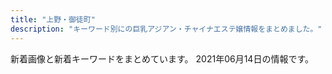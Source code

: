 ```yaml
---
title: "上野・御徒町"
description: "キーワード別にの巨乳アジアン・チャイナエステ嬢情報をまとめました。"
---
```


新着画像と新着キーワードをまとめています。
2021年06月14日の情報です。

<DmmAffiliateIns />
<KeywordTable
  shops={
    [
    {
        "keywords": {
            "C": 17
        },
        "name": "\u5922\u306e\u8776\u3005",
        "station": "JR\u5fa1\u5f92\u753a\u99c5\u5357\u53e3",
        "url": "http://www.sh-riraks.xyz/",
        "img_links": [
            "http://www.sh-riraks.xyz/uploads/201130/1-201130132942Y6.jpg",
            "http://www.sh-riraks.xyz/uploads/180521/1-1P52116495SC.jpg",
            "http://www.sh-riraks.xyz/img/ttl_wnew.png",
            "http://www.sh-riraks.xyz/uploads/200617/1-20061G54TIb.jpg",
            "http://www.sh-riraks.xyz/uploads/201130/1-201130133129441.jpg",
            "http://www.sh-riraks.xyz/uploads/201130/1-201130133045611.jpg",
            "http://www.sh-riraks.xyz/uploads/181001/1-1Q001142T6406.jpg",
            "http://www.sh-riraks.xyz/uploads/181001/1-1Q001142IB48.jpg",
            "http://www.sh-riraks.xyz/img/ttl_mobile.png",
            "http://www.sh-riraks.xyz/uploads/180521/1-1P5211649103K.jpg",
            "http://www.sh-riraks.xyz/img/ttl_girls.png",
            "http://www.sh-riraks.xyz/uploads/201130/1-201130133145E0.jpg",
            "http://www.sh-riraks.xyz/uploads/201130/1-201130133012441.jpg",
            "http://www.sh-riraks.xyz/uploads/200617/1-20061G54941Z9.jpg",
            "http://www.sh-riraks.xyz/img/ttl_staff.png",
            "http://www.sh-riraks.xyz/uploads/200617/1-20061G54ZQ14.jpg",
            "http://www.sh-riraks.xyz/uploads/191015/1-1910151T03I48.jpg",
            "http://www.sh-riraks.xyz/uploads/190611/1-1Z611153S2561.jpg",
            "http://www.sh-riraks.xyz/img/ttl_pickup.png",
            "http://www.sh-riraks.xyz/uploads/allimg/180604/1-1P60410212A02.jpg",
            "http://www.sh-riraks.xyz/uploads/201130/1-201130132956292.jpg",
            "http://www.sh-riraks.xyz/uploads/200107/1-20010F92019226.jpg",
            "http://www.sh-riraks.xyz/uploads/201130/1-201130133215X9.jpg",
            "http://www.sh-riraks.xyz/uploads/201130/1-201130133029220.jpg",
            "http://www.sh-riraks.xyz/uploads/201130/1-20113013311Rc.jpg"
        ]
    },
    {
        "keywords": {},
        "station": "JR\u5fa1\u5f92\u753a\u99c5\u5357\u53e3",
        "url": "http://taiwan-resort.com/",
        "name": "\u53f0\u6e7e\u30ea\u30be\u30fc\u30c8",
        "img_links": [
            "http://taiwan-resort.com/img/corona-5.jpg",
            "http://taiwan-resort.com/img/mask02.jpg",
            "http://taiwan-resort.com/img/topbg02.jpg",
            "http://taiwan-resort.com/img/tel_img.png",
            "http://taiwan-resort.com/img/mask01.jpg",
            "http://taiwan-resort.com/img/kasumi.jpg",
            "http://taiwan-resort.com/img/pagetop.png",
            "http://taiwan-resort.com/img/corona-3.jpg",
            "http://taiwan-resort.com/img/corona-2.jpg",
            "http://taiwan-resort.com/img/aoi.jpg",
            "http://taiwan-resort.com/img/iphone.png",
            "http://taiwan-resort.com/img/mask04.jpg",
            "http://taiwan-resort.com/img/emi001.jpg",
            "http://taiwan-resort.com/img/rei.jpg",
            "http://taiwan-resort.com/img/yuki.jpg",
            "http://taiwan-resort.com/img/hina.jpg",
            "http://taiwan-resort.com/img/mask05.jpg",
            "http://taiwan-resort.com/img/mami002.png",
            "http://taiwan-resort.com/img/corona-4.jpg",
            "http://taiwan-resort.com/img/head_img.png",
            "http://taiwan-resort.com/img/honoka02.jpg",
            "http://taiwan-resort.com/img/4ugai.png",
            "http://taiwan-resort.com/img/1purazuma.png",
            "http://taiwan-resort.com/img/photo_01.jpg",
            "http://taiwan-resort.com/img/mask03.jpg",
            "http://taiwan-resort.com/img/erika01.jpg",
            "http://taiwan-resort.com/img/sara002.jpg",
            "http://taiwan-resort.com/img/2biore.png",
            "http://taiwan-resort.com/img/anna.png",
            "http://taiwan-resort.com/img/3kenon.png"
        ]
    },
    {
        "name": "\u30a8\u30f3\u30c8\u30ea\u30fc",
        "station": "JR\u5fa1\u5f92\u753a\u99c5\u5357\u53e3",
        "img_links": [
            "http://ruana.work/images/rec.jpg",
            "http://ruana.work/images/sys1.jpg",
            "http://ruana.work/images/4.jpg",
            "http://ruana.work/images/mobile.jpg",
            "http://ruana.work/img/yoko1.jpg",
            "http://ruana.work/images/news.jpg",
            "http://ruana.work/images/int1.jpg",
            "http://ruana.work/images/6.jpg",
            "http://ruana.work/images/head.jpg",
            "http://ruana.work/images/12.jpg",
            "http://ruana.work/img/kora1.jpg",
            "http://ruana.work/images/9.jpg",
            "http://ruana.work/img/moe1.jpg",
            "http://ruana.work/images/int2.jpg",
            "http://ruana.work/img/mei1.jpg",
            "http://ruana.work/images/sys2.jpg",
            "http://ruana.work/images/ac1.jpg",
            "http://ruana.work/images/tel.jpg",
            "http://ruana.work/images/interior_t.jpg",
            "http://ruana.work/images/5.jpg",
            "http://ruana.work/images/ac2.jpg",
            "http://ruana.work/img/momo1.jpg",
            "http://ruana.work/images/7.jpg",
            "http://ruana.work/images/1.jpg",
            "http://ruana.work/img/sakura1.jpg",
            "http://ruana.work/images/staff_t.jpg",
            "http://ruana.work/img/hana1.jpg",
            "http://ruana.work/img/hitomi1.jpg",
            "http://ruana.work/img/mimi1.jpg",
            "http://ruana.work/images/3.jpg",
            "http://ruana.work/img/ran1.jpg",
            "http://ruana.work/img/aki1.jpg",
            "http://ruana.work/images/2.jpg",
            "http://ruana.work/images/11.jpg",
            "http://ruana.work/images/8.jpg"
        ],
        "keywords": {},
        "url": "http://ruana.work/"
    },
    {
        "name": "ZOEY \u30be\u30fc\u30a4",
        "keywords": {},
        "url": "http://zoey.mssg.jp",
        "station": "JR\u5fa1\u5f92\u753a\u99c5\u5357\u53e3",
        "img_links": [
            "http://zoey.mssg.jp/images/home/top.jpg",
            "http://zoey.mssg.jp/images/page_top.png",
            "http://zoey.mssg.jp/images/staff_image/staf_010a.jpg",
            "http://zoey.mssg.jp/images/top/top_04.jpg",
            "http://zoey.mssg.jp/images/top/top_08.png",
            "http://zoey.mssg.jp/images/top/top_02.jpg",
            "http://zoey.mssg.jp/images/top/top_06.jpg",
            "http://zoey.mssg.jp/images/top/top_05.jpg",
            "http://zoey.mssg.jp/images/top/top_03.jpg",
            "http://zoey.mssg.jp/images/top/top_01.jpg"
        ]
    },
    {
        "img_links": [
            "https://cc-tokyo.xyz/images/movie.jpg",
            "https://cc-tokyo.xyz/images/barProfile.jpg",
            "https://cc-tokyo.xyz/images/indexMap.jpg",
            "https://cc-tokyo.xyz/therapist/yuri1.jpg",
            "http://www.a-side.com/ad/koko/include/banner/koko_200x40.png",
            "https://cc-tokyo.xyz/therapist/yui1.jpg",
            "https://cc-tokyo.xyz/therapist/hinako1.jpg",
            "https://cc-tokyo.xyz/room/1.jpg",
            "https://cc-tokyo.xyz/therapist/saya1.jpg",
            "https://cc-tokyo.xyz/banner/88x31.jpg",
            "https://cc-tokyo.xyz/therapist/moe1.jpg",
            "https://cc-tokyo.xyz/images/barSystem.jpg",
            "https://cc-tokyo.xyz/therapist/minami1.jpg",
            "https://cc-tokyo.xyz/images/coverGirlText.png",
            "https://cc-tokyo.xyz/images/barTherapist.jpg",
            "https://cc-tokyo.xyz/images/concept.jpg",
            "https://cc-tokyo.xyz/images/barInfo.jpg",
            "https://cc-tokyo.xyz/therapist/mari1.jpg",
            "https://cc-tokyo.xyz/therapist/momoka1.jpg",
            "https://cc-tokyo.xyz/images/mobile.jpg",
            "https://cc-tokyo.xyz/therapist/mai1.jpg",
            "https://cc-tokyo.xyz/therapist/yuyu1.jpg",
            "https://cc-tokyo.xyz/therapist/comingSoon.jpg",
            "https://cc-tokyo.xyz/images/magazine.jpg",
            "https://cc-tokyo.xyz/banner/468x60.jpg",
            "https://cc-tokyo.xyz/images/barLink.jpg",
            "https://cc-tokyo.xyz/therapist/emi1.jpg",
            "https://cc-tokyo.xyz/images/barAccess.jpg",
            "https://cc-tokyo.xyz/therapist/yanyan1.jpg"
        ],
        "name": "CoCo-Arashi",
        "url": "https://cc-tokyo.xyz/",
        "station": "\u4e0a\u91ce\u99c5\u5e83\u5c0f\u8def\u53e3",
        "keywords": {
            "83": 3,
            "86": 13,
            "85": 23,
            "84": 3,
            "87": 6
        }
    },
    {
        "img_links": [
            "http://ueno-miyabi.work/images/rec2.jpg",
            "http://ueno-miyabi.work/images/4.jpg",
            "http://ueno-miyabi.work/sp/staff/ai.jpg",
            "http://ueno-miyabi.work/img/jun2.jpg",
            "http://ueno-miyabi.work/sp/images/3.png",
            "http://ueno-miyabi.work/sp/images/topgirl.jpg",
            "http://ueno-miyabi.work/sp/images/tel.jpg",
            "http://ueno-miyabi.work/images/concept.png",
            "http://ueno-miyabi.work/img/nana1.jpg",
            "http://ueno-miyabi.work/sp/images/news.jpg",
            "http://ueno-miyabi.work/images/b2.jpg",
            "http://ueno-miyabi.work/sp/images/int1.jpg",
            "http://ueno-miyabi.work/images/news_t.jpg",
            "http://ueno-miyabi.work/sp/staff/yuyu.jpg",
            "http://ueno-miyabi.work/staff/nana.jpg",
            "http://ueno-miyabi.work/images/tg_t.jpg",
            "http://ueno-miyabi.work/images/5.jpg",
            "http://ueno-miyabi.work/sp/images/2.png",
            "http://ueno-miyabi.work/sp/images/ta.jpg",
            "http://ueno-miyabi.work/img/yuyu1.jpg",
            "http://ueno-miyabi.work/sp/images/head.jpg",
            "http://ueno-miyabi.work/images/3.jpg",
            "http://ueno-miyabi.work/sp/images/rec1.png",
            "http://ueno-miyabi.work/sp/img/jun2.jpg",
            "http://ueno-miyabi.work/sp/images/sys.png",
            "http://ueno-miyabi.work/images/tr.jpg",
            "http://ueno-miyabi.work/sp/staff/haru.jpg",
            "http://ueno-miyabi.work/sp/img/ai1.jpg",
            "http://ueno-miyabi.work/sp/images/ts.jpg",
            "http://ueno-miyabi.work/staff/yuyu.jpg",
            "http://ueno-miyabi.work/images/1.jpg",
            "http://ueno-miyabi.work/staff/haru.jpg",
            "http://ueno-miyabi.work/sp/img/yuyu2.jpg",
            "http://ueno-miyabi.work/images/int2.jpg",
            "http://ueno-miyabi.work/img/haru2.jpg",
            "http://ueno-miyabi.work/sp/img/jun1.jpg",
            "http://ueno-miyabi.work/sp/images/interior_t.jpg",
            "http://ueno-miyabi.work/staff/jun.jpg",
            "http://ueno-miyabi.work/img/haru1.jpg",
            "http://ueno-miyabi.work/images/2.jpg",
            "http://ueno-miyabi.work/staff/ai.jpg",
            "http://ueno-miyabi.work/sp/img/haru2.jpg",
            "http://ueno-miyabi.work/sp/images/footer.jpg",
            "http://ueno-miyabi.work/sp/staff/nana.jpg",
            "http://ueno-miyabi.work/sp/images/rec2.jpg",
            "http://ueno-miyabi.work/images/interior_t.jpg",
            "http://ueno-miyabi.work/sp/img/nana1.jpg",
            "http://ueno-miyabi.work/sp/staff/jun.jpg",
            "http://ueno-miyabi.work/sp/images/newsb.png",
            "http://ueno-miyabi.work/images/newsb.png",
            "http://ueno-miyabi.work/images/head.jpg",
            "http://ueno-miyabi.work/sp/images/1.png",
            "http://ueno-miyabi.work/sp/images/staff_t.jpg",
            "http://ueno-miyabi.work/images/sm.jpg",
            "http://ueno-miyabi.work/sp/images/4.png",
            "http://ueno-miyabi.work/images/staff_t.jpg",
            "http://ueno-miyabi.work/img/yuyu2.jpg",
            "http://ueno-miyabi.work/sp/img/haru1.jpg",
            "http://ueno-miyabi.work/images/sys.png",
            "http://ueno-miyabi.work/sp/menu/staff.jpg",
            "http://ueno-miyabi.work/images/ta.jpg",
            "http://ueno-miyabi.work/images/int1.jpg",
            "http://ueno-miyabi.work/sp/images/ac1.jpg",
            "http://ueno-miyabi.work/img/ai1.jpg",
            "http://ueno-miyabi.work/sp/img/yuyu1.jpg",
            "http://ueno-miyabi.work/images/rem.jpg",
            "http://ueno-miyabi.work/sp/images/5.png",
            "http://ueno-miyabi.work/sp/images/int2.jpg",
            "http://ueno-miyabi.work/img/jun1.jpg",
            "http://ueno-miyabi.work/images/b1.jpg",
            "http://ueno-miyabi.work/sp/menu/top.jpg",
            "http://ueno-miyabi.work/images/rec1.png"
        ],
        "station": "JR\u4e0a\u91ce\u99c5\u6d45\u8349\u53e3",
        "keywords": {},
        "url": "http://ueno-miyabi.work/",
        "name": "\u6975\u4e0a\u30e1\u30f3\u30ba\u30a8\u30b9\u30c6-\u96c5-"
    },
    {
        "keywords": {
            "85": 1,
            "88": 2,
            "D": 1,
            "86": 2
        },
        "img_links": [
            "http://verybeauty.info/images/returnBtn.png",
            "http://verybeauty.info/images/store/05.jpg",
            "http://verybeauty.info/staffPhoto/b20170527134756.jpg",
            "http://verybeauty.info/staffPhoto/s20201016143638.jpg",
            "http://verybeauty.info/staffPhoto/s20191018113136.jpg",
            "http://verybeauty.info/js/sliderLine/slide_prev.png",
            "http://verybeauty.info/images/mobile.jpg",
            "http://verybeauty.info/staffPhoto/s20200118192201.jpg",
            "http://verybeauty.info/staffPhoto/s20200531164041.jpg",
            "http://verybeauty.info/staffPhoto/s20170527134756.jpg",
            "http://verybeauty.info/staffPhoto/b20191018113136.jpg",
            "http://verybeauty.info/staffPhoto/b20200531164041.jpg",
            "http://verybeauty.info/staffPhoto/s20170527134149.jpg",
            "http://verybeauty.info/staffPhoto/b20170527134149.jpg",
            "http://verybeauty.info/staffPhoto/s20200531164502.jpg",
            "http://verybeauty.info/staffPhoto/s20210415200422.jpg",
            "http://verybeauty.info/staffPhoto/b20201016143638.jpg",
            "http://verybeauty.info/images/store/02.jpg",
            "http://verybeauty.info/images/store/06.jpg",
            "http://verybeauty.info/staffPhoto/s20201016143712.jpg",
            "http://verybeauty.info/staffPhoto/b20210415200406.jpg",
            "http://verybeauty.info/images/store/01.jpg",
            "http://verybeauty.info/staffPhoto/s20210415200406.jpg",
            "http://verybeauty.info/js/sliderLine/slide_next.png"
        ],
        "name": "\u862d\u82b1 \u30e9\u30f3\u30ab",
        "url": "http://verybeauty.info/",
        "station": "\u7530\u539f\u753a\u99c51\u756a\u51fa\u53e3"
    },
    {
        "url": "http://www.macaron.esjoho.com/",
        "name": "\u30de\u30ab\u30ed\u30f3",
        "img_links": [],
        "station": "JR\u5fa1\u5f92\u753a\u99c5\u5317\u53e3",
        "keywords": {}
    },
    {
        "img_links": [
            "https://mens-esthe.work/footer/footer-tel.png",
            "https://mens-esthe.work/wp/wp-content/uploads/2021/05/maki.jpg",
            "https://mens-esthe.work/images/qrcode.png",
            "https://mens-esthe.work/images/main-small.jpg",
            "https://mens-esthe.work/room/room-l3.jpg",
            "https://mens-esthe.work/wp/wp-content/uploads/2021/05/momo01.png",
            "https://mens-esthe.work/wp/wp-content/uploads/2021/06/linko02.png",
            "https://mens-esthe.work/wp/wp-content/uploads/2021/06/aki01.png",
            "https://mens-esthe.work/wp/wp-content/uploads/2021/05/maki06.png",
            "https://mens-esthe.work/wp/wp-content/uploads/2021/05/maki05.png",
            "https://mens-esthe.work/icon/twitter.png",
            "https://mens-esthe.work/images/top2.jpg",
            "https://mens-esthe.work/wp/wp-content/uploads/2021/06/linko01.png",
            "https://mens-esthe.work/icon/facebook.png",
            "https://mens-esthe.work/images/top3.jpg",
            "https://ueno-mensesthe.com/icon/twitter.png",
            "https://mens-esthe.work/images/top1.jpg",
            "https://mens-esthe.work/room/room-l2.jpg",
            "https://mens-esthe.work/wp/wp-content/uploads/2021/06/maki09-1.png",
            "https://mens-esthe.work/wp/wp-content/uploads/2021/05/nana01.png",
            "https://mens-esthe.work/footer/footer-line.png",
            "https://mens-esthe.work/images/main-top.jpg",
            "https://mens-esthe.work/images/clear.png",
            "https://ueno-mensesthe.com/icon/facebook.png",
            "https://mens-esthe.work/icon/yelp.png",
            "https://mens-esthe.work/icon/line.png",
            "https://ueno-mensesthe.com/icon/line.png",
            "https://ueno-mensesthe.com/icon/yelp.png",
            "https://mens-esthe.work/wp/wp-content/uploads/2021/06/miki02.png",
            "https://mens-esthe.work/wp/wp-content/uploads/2021/06/hime01.png",
            "https://mens-esthe.work/wp/wp-content/uploads/2021/06/linko03.png",
            "https://mens-esthe.work/wp/wp-content/uploads/2021/05/hana02.png",
            "https://mens-esthe.work/images/flower.png",
            "https://mens-esthe.work/footer/footer-staff.png",
            "https://mens-esthe.work/wp/wp-content/uploads/2021/06/maki07.png",
            "https://mens-esthe.work/wp/wp-content/themes/twentyfifteen/img/no_image.png",
            "https://mens-esthe.work/room/room-l1.jpg",
            "https://mens-esthe.work/room/room-l4.jpg"
        ],
        "station": "JR\u5fa1\u5f92\u753a\u99c5\u5357\u53e3",
        "name": "Oriental Spa",
        "url": "https://mens-esthe.work/",
        "keywords": {
            "C": 20,
            "E": 18,
            "D": 3,
            "F": 4
        }
    },
    {
        "station": "\u7530\u539f\u753a\u99c5\u30a8\u30ec\u30d9\u30fc\u30bf\u30fc\u53e3",
        "name": "Rei",
        "url": "http://yura-kunitachi.xyz/",
        "keywords": {},
        "img_links": [
            "http://yura-kunitachi.xyz/_src/53513955/cam.jpg",
            "http://yura-kunitachi.xyz/_src/53513957/wechatimg229.jpg",
            "http://yura-kunitachi.xyz/_src/53513935/wechatimg92.jpg",
            "http://yura-kunitachi.xyz/_src/55498274/wechatimg8.jpg",
            "http://yura-kunitachi.xyz/_src/53513943/navi_01.png",
            "http://yura-kunitachi.xyz/_src/53513929/wechatimg93.jpg",
            "http://yura-kunitachi.xyz/_src/55498272/wechatimg91.jpg",
            "http://yura-kunitachi.xyz/_src/53513951/navi_05.png",
            "http://yura-kunitachi.xyz/_src/53513963/wechatimg102.jpg",
            "http://yura-kunitachi.xyz/_src/53513961/wechatimg97.jpg",
            "http://yura-kunitachi.xyz/_src/53513931/wechatimg89.jpg",
            "http://yura-kunitachi.xyz/_src/53513959/137080-osd41m-772.jpg",
            "http://yura-kunitachi.xyz/_src/53513949/navi_04.png",
            "http://yura-kunitachi.xyz/_src/53513947/navi_03.png",
            "http://yura-kunitachi.xyz/_src/53513910/5f5316158ec7f0d0727854410a5be46303a324b1fef3ef0de82fa8c4fe0f59d4.jpg",
            "http://yura-kunitachi.xyz/_src/53513967/xxl_44c52558b2be4d61a2f879da7d157c31.jpg",
            "http://yura-kunitachi.xyz/_src/53513933/wechatimg90.jpg",
            "http://yura-kunitachi.xyz/_src/53513942/3da7d3dc6ee4f2d3861295bdb20452b671deb86c6f4e442ebce1715dc06eb99e.jpg",
            "http://yura-kunitachi.xyz/_src/53513953/navi_06.png",
            "http://yura-kunitachi.xyz/_src/53513945/navi_02.png",
            "http://yura-kunitachi.xyz/_src/53513965/wechatimg81_20210306210100439.jpg"
        ]
    },
    {
        "station": "JR\u5fa1\u5f92\u753a\u99c5\u5317\u53e3",
        "url": "http://www.cocogarden.link/",
        "name": "COCO-GARDEN",
        "keywords": {
            "G": 6,
            "D": 10,
            "88": 8,
            "87": 12,
            "F": 2,
            "86": 2,
            "E": 4
        },
        "img_links": [
            "http://www.cocogarden.link/files/037.jpg",
            "http://www.cocogarden.link/files/058-02.jpg",
            "http://www.cocogarden.link/files/075-02.jpg",
            "http://www.cocogarden.link/images/koko_200x40.png",
            "http://www.cocogarden.link/files/088-02.jpg",
            "http://www.cocogarden.link/files/058-03.jpg",
            "http://www.cocogarden.link/images/mobile.jpg",
            "http://www.cocogarden.link/files/075.jpg",
            "http://www.cocogarden.link/files/076-02.jpg",
            "http://www.cocogarden.link/images/1.jpg",
            "http://www.cocogarden.link/files/090.jpg",
            "http://www.cocogarden.link/files/037-02.jpg",
            "http://www.cocogarden.link/images/s_info.jpg",
            "http://www.cocogarden.link/files/080-03.jpg",
            "http://www.cocogarden.link/files/037-03.jpg",
            "http://www.cocogarden.link/files/059-03.jpg",
            "http://www.cocogarden.link/files/072-03.jpg",
            "http://www.cocogarden.link/images/nbj3.jpg",
            "http://www.cocogarden.link/images/end1.png",
            "http://www.cocogarden.link/images/top1.jpg",
            "http://www.cocogarden.link/files/072-02.jpg",
            "http://www.cocogarden.link/images/s_staff.jpg",
            "http://www.cocogarden.link/files/080.jpg",
            "http://www.cocogarden.link/files/072.jpg",
            "http://www.cocogarden.link/files/090-02.jpg",
            "http://www.cocogarden.link/files/090-03.jpg",
            "http://www.cocogarden.link/files/075-03.jpg",
            "http://www.cocogarden.link/files/086-03.jpg",
            "http://www.cocogarden.link/files/091-02.jpg",
            "http://www.cocogarden.link/files/088.jpg",
            "http://www.cocogarden.link/files/086-02.jpg",
            "http://www.cocogarden.link/images/s_pick.jpg",
            "http://www.cocogarden.link/files/091-03.jpg",
            "http://www.cocogarden.link/files/076.jpg",
            "http://www.cocogarden.link/images/top.jpg",
            "http://www.cocogarden.link/files/091.jpg",
            "http://www.cocogarden.link/files/058.jpg",
            "http://www.cocogarden.link/files/059-02.jpg",
            "http://www.cocogarden.link/files/088-03.jpg",
            "http://www.cocogarden.link/files/076-03.jpg",
            "http://www.cocogarden.link/files/086.jpg",
            "http://www.cocogarden.link/images/s_news.jpg",
            "http://www.cocogarden.link/files/059.jpg",
            "http://www.cocogarden.link/files/080-02.jpg"
        ]
    },
    {
        "name": "Dear -\u30c7\u30a3\u30a2-",
        "url": "https://re.uouono.com/",
        "station": "JR\u5fa1\u5f92\u753a\u99c5\u5317\u53e3",
        "img_links": [],
        "keywords": {}
    },
    {
        "station": "\u6d45\u8349\u99c5A1\u51fa\u53e3",
        "url": "http://rlx-sln.com/",
        "name": "yoyo20\u30fbyoyo\u306f\u305f\u3061",
        "keywords": {
            "89": 14,
            "82": 14,
            "88": 42,
            "83": 14,
            "85": 14,
            "D": 56,
            "E": 14,
            "86": 14,
            "C": 70,
            "87": 28
        },
        "img_links": [
            "http://rlx-sln.com/media/sites/9/2021/03/flash1.jpg",
            "http://rlx-sln.com/media/sites/9/2021/04/2.jpg",
            "http://rlx-sln.com/media/sites/9/2021/03/2.jpg",
            "http://rlx-sln.com/media/sites/9/elementor/thumbs/3-p4vcsirf2pwoegxv22jwfvv8tgr5spuhbe5nui6oc8.jpg",
            "http://rlx-sln.com/media/sites/9/elementor/thumbs/1-p4vcrlv2finn449ne6byim640z9bbb7vivbo1tjge0.jpg",
            "http://rlx-sln.com/media/sites/9/2021/03/3.jpg",
            "http://rlx-sln.com/media/sites/9/2021/03/1.jpg",
            "http://rlx-sln.com/media/sites/9/2021/04/1-1.jpg",
            "http://rlx-sln.com/media/sites/9/2021/03/flash2.jpg",
            "http://rlx-sln.com/media/sites/9/2021/06/1.jpg",
            "http://rlx-sln.com/media/sites/9/2020/07/top-1.jpg",
            "http://rlx-sln.com/media/sites/9/elementor/thumbs/2-p4vcs2s5ujasx3l2ndn8rhwepwxx5v31l72eosuda0.jpg",
            "http://rlx-sln.com/media/sites/9/2021/04/1.jpg"
        ]
    },
    {
        "name": "\u5b89\u5fc3\u5802",
        "keywords": {
            "87": 1
        },
        "url": "http://es-en.info/",
        "station": "JR\u5fa1\u5f92\u753a\u99c5\u5357\u53e3",
        "img_links": [
            "http://es-en.info/img/yuka.jpg",
            "http://es-en.info/sp/images/pc.jpg",
            "http://es-en.info/sp/images/sys3.jpg",
            "http://es-en.info/images/interior.png",
            "http://es-en.info/img/zb.jpg",
            "http://es-en.info/sp/staff/yuka.jpg",
            "http://es-en.info/sp/images/rec1.png",
            "http://es-en.info/images/staff_t.jpg",
            "http://es-en.info/img/natumi.jpg",
            "http://es-en.info/images/2.jpg",
            "http://es-en.info/sp/images/head.jpg",
            "http://es-en.info/sp/menu/top.jpg",
            "http://es-en.info/images/news.jpg",
            "http://es-en.info/sp/images/int2.jpg",
            "http://es-en.info/img/yuka1.jpg",
            "http://es-en.info/sp/images/sys2.jpg",
            "http://es-en.info/images/rem.jpg",
            "http://es-en.info/sp/images/int1.png",
            "http://es-en.info/sp/images/int3.jpg",
            "http://es-en.info/sp/images/ac1.jpg",
            "http://es-en.info/sp/images/sisu.png",
            "http://es-en.info/images/sm.jpg",
            "http://es-en.info/img/natumi1.jpg",
            "http://es-en.info/sp/staff/koyuki.jpg",
            "http://es-en.info/sp/img/natumi1.jpg",
            "http://es-en.info/sp/images/topgirl.jpg",
            "http://es-en.info/img/koyuki.jpg",
            "http://es-en.info/sp/images/staff_t.png",
            "http://es-en.info/sp/menu/interior.jpg",
            "http://es-en.info/img/koyuki1.jpg",
            "http://es-en.info/sp/staff/natumi.jpg",
            "http://es-en.info/sp/images/int1.jpg",
            "http://es-en.info/sp/img/yuka1.jpg",
            "http://es-en.info/sp/images/news.jpg",
            "http://es-en.info/images/interior_t.jpg",
            "http://es-en.info/sp/images/footer.jpg",
            "http://es-en.info/images/mobile.jpg",
            "http://es-en.info/images/info.png",
            "http://es-en.info/sp/images/sys1.jpg",
            "http://es-en.info/sp/img/koyuki1.jpg",
            "http://es-en.info/images/sys1.png",
            "http://es-en.info/sp/menu/staff.jpg",
            "http://es-en.info/sp/images/rec3.png",
            "http://es-en.info/images/7.jpg",
            "http://es-en.info/sp/images/tel.jpg",
            "http://es-en.info/sp/images/newsb.png",
            "http://es-en.info/images/9.jpg",
            "http://es-en.info/sp/images/top.jpg",
            "http://es-en.info/sp/images/rec2.png",
            "http://es-en.info/sp/images/sisu_t.jpg",
            "http://es-en.info/images/head.jpg",
            "http://es-en.info/sp/images/interior_t.png",
            "http://es-en.info/sp/images/time.png",
            "http://es-en.info/sp/images/sys4.png"
        ]
    },
    {
        "station": "JR\u5fa1\u5f92\u753a\u99c5\u5317\u53e3",
        "name": "\u30b9\u30d1 \u30a2\u30e2\u30fc\u30ec",
        "url": "http://spa-amore.info/",
        "img_links": [
            "http://spa-amore.info/uploads/rubyes/2019/03/img_35012.jpg",
            "http://spa-amore.info/uploads/rubyes/2019/12/img_3766.jpg",
            "http://spa-amore.info/uploads/rubyes/2017/02/img_info_02.png",
            "http://spa-amore.info/uploads/rubyes/2019/10/img_4997.jpg",
            "http://spa-amore.info/uploads/rubyes/images/subvisual_staff.png",
            "http://spa-amore.info/uploads/rubyes/2017/02/bnr_side_01.png",
            "http://spa-amore.info/uploads/rubyes/2017/02/subvisual_qa.png",
            "http://spa-amore.info/uploads/rubyes/2019/12/img_3765.jpg",
            "http://spa-amore.info/uploads/rubyes/2017/02/subvisual_contact.png",
            "http://spa-amore.info/uploads/rubyes/2017/02/subvisual_link.png",
            "http://spa-amore.info/uploads/rubyes/2017/02/subvisual_info.png",
            "http://spa-amore.info/uploads/rubyes/2018/06/img_6526de79a84e589afe69cac1.jpg",
            "http://spa-amore.info/uploads/rubyes/2018/06/tel.jpg",
            "http://spa-amore.info/uploads/rubyes/2017/02/img_info_05.png",
            "http://spa-amore.info/uploads/rubyes/2017/02/treatment.png",
            "http://spa-amore.info/uploads/rubyes/2017/02/img_info_06.png",
            "http://spa-amore.info/uploads/rubyes/2017/02/bnr_side_02.png",
            "http://spa-amore.info/uploads/rubyes/2017/02/subvisual_enquete.png",
            "http://spa-amore.info/uploads/rubyes/2017/02/img_info_03.png",
            "http://spa-amore.info/uploads/rubyes/2019/10/img_5017.jpg",
            "http://spa-amore.info/uploads/rubyes/2018/06/bnr_side_041.png",
            "http://spa-amore.info/uploads/rubyes/2020/12/img_6829.jpg",
            "http://spa-amore.info/uploads/rubyes/2019/04/img_3768.jpg",
            "http://spa-amore.info/uploads/rubyes/2018/12/ad-7z8-s.png",
            "http://spa-amore.info/uploads/rubyes/2019/03/img_35011.jpg",
            "http://spa-amore.info/uploads/rubyes/2017/02/img_info_04.png",
            "http://spa-amore.info/uploads/rubyes/2020/05/img_4838.jpg",
            "http://spa-amore.info/uploads/rubyes/2018/06/img_6484de79a84e589afe69cac1.jpg",
            "http://spa-amore.info/uploads/rubyes/2020/01/img_5610-1919x2560.jpg",
            "http://spa-amore.info/uploads/rubyes/2017/02/wifi.jpg",
            "http://spa-amore.info/uploads/rubyes/2018/06/img_6509de79a84e589afe69cac1.jpg",
            "http://spa-amore.info/uploads/rubyes/2019/12/img_3761.jpg",
            "http://spa-amore.info/uploads/rubyes/2019/12/img_3763.jpg",
            "http://spa-amore.info/uploads/rubyes/2019/07/img_4390.jpg",
            "http://spa-amore.info/uploads/rubyes/2017/02/subvisual_magazine.png",
            "http://spa-amore.info/uploads/rubyes/2017/02/btn_top_02.png",
            "http://spa-amore.info/uploads/rubyes/2017/02/img_info_01.png",
            "http://spa-amore.info/uploads/rubyes/2018/06/img_6517de79a84e589afe69cac1.jpg",
            "http://spa-amore.info/uploads/rubyes/2018/12/ad_7z8_720.png",
            "http://spa-amore.info/uploads/rubyes/2018/11/img_2998.png",
            "http://spa-amore.info/uploads/rubyes/images/no-photo.jpg",
            "http://spa-amore.info/uploads/rubyes/2018/06/wechatimg111.jpeg",
            "http://spa-amore.info/uploads/rubyes/2017/02/btn_top_01.png",
            "http://spa-amore.info/uploads/rubyes/images/icon_flower.png",
            "http://spa-amore.info/uploads/rubyes/2017/02/subvisual_link-1000x144.png",
            "http://spa-amore.info/uploads/rubyes/2019/10/img_4995.jpg",
            "http://spa-amore.info/uploads/rubyes/2020/11/img_6654.jpg",
            "http://spa-amore.info/uploads/rubyes/2017/03/img_bnr_concept.png",
            "http://spa-amore.info/uploads/rubyes/2020/03/lili.jpeg",
            "http://spa-amore.info/uploads/rubyes/2017/02/bnr_side_05.png",
            "http://spa-amore.info/uploads/rubyes/2017/02/bnr_side_credit.png",
            "http://spa-amore.info/uploads/rubyes/images/p01.png",
            "http://spa-amore.info/uploads/rubyes/2017/02/bnr_side_03.png",
            "http://spa-amore.info/uploads/rubyes/2017/02/btn_top_03.png",
            "http://spa-amore.info/uploads/rubyes/2019/04/img_3767.jpg",
            "http://spa-amore.info/\thttp:/spa-amore.info/uploads/rubyes/2019/03/ivent2.jpeg",
            "http://spa-amore.info/uploads/rubyes/2017/02/icon_flower.png",
            "http://spa-amore.info/uploads/rubyes/2017/02/subvisual_reserve.png",
            "http://spa-amore.info/uploads/rubyes/2020/11/img_6655.jpg"
        ],
        "keywords": {
            "C": 1
        }
    },
    {
        "keywords": {
            "85": 2,
            "84": 2,
            "86": 2,
            "83": 2
        },
        "url": "https://okachi-mg.com/",
        "name": "\u559c\u624b-\u304d\u3057\u3085-",
        "station": "JR\u5fa1\u5f92\u753a\u99c5\u5357\u53e3",
        "img_links": [
            "https://okachi-mg.com/images/ks20-9t.jpg",
            "https://okachi-mg.com/images/4.jpg",
            "http://www.okachi-mg.com/images/esk1.jpg",
            "http://www.okachi-mg.com/images/index_03.png",
            "http://www.okachi-mg.com/images/4.jpg",
            "https://okachi-mg.com/images/index_09.png",
            "http://www.okachi-mg.com/images/index_09.png",
            "http://www.okachi-mg.com/images/index_19.jpg",
            "http://www.okachi-mg.com/images/ks20-9t.jpg",
            "https://okachi-mg.com/images/index_19.jpg",
            "https://okachi-mg.com/images/index_20.jpg",
            "https://okachi-mg.com/images/ks21-10.jpg",
            "https://okachi-mg.com/images/ks21-14.jpg",
            "https://okachi-mg.com/images/esk1.jpg",
            "https://okachi-mg.com/images/ks20-9.jpg",
            "https://okachi-mg.com/images/index_08.png",
            "http://www.okachi-mg.com/images/index_06.png",
            "https://okachi-mg.com/images/index_03.png",
            "https://okachi-mg.com/images/index_06.png",
            "http://www.okachi-mg.com/images/index_08.png",
            "https://okachi-mg.com/images/1.jpg",
            "http://www.okachi-mg.com/images/ks21-10.jpg",
            "http://www.okachi-mg.com/images/ks20-9.jpg",
            "http://www.okachi-mg.com/images/a0.jpg",
            "http://www.okachi-mg.com/images/index_02.png",
            "http://www.okachi-mg.com/images/ks21-4.jpg",
            "https://okachi-mg.com/images/index_05.png",
            "http://www.okachi-mg.com/images/ks21-14.jpg",
            "http://www.okachi-mg.com/images/index_05.png",
            "http://www.okachi-mg.com/images/1.jpg",
            "http://www.okachi-mg.com/images/index_07.png",
            "http://www.okachi-mg.com/images/index_20.jpg",
            "https://okachi-mg.com/images/index_02.png",
            "https://okachi-mg.com/images/a0.jpg",
            "http://www.okachi-mg.com/images/index_18.jpg",
            "https://okachi-mg.com/images/index_18.jpg",
            "https://okachi-mg.com/images/ks21-4.jpg",
            "https://okachi-mg.com/images/index_07.png"
        ]
    },
    {
        "keywords": {
            "88": 9,
            "86": 7,
            "D": 2,
            "85": 31
        },
        "name": "\u5ae6\u5a25\uff5eJOGA\uff5e",
        "img_links": [
            "https://jouga.info/staffPhoto/s20210610010615.jpg",
            "https://jouga.info/staffPhoto/s20210507144453.jpg",
            "https://jouga.info/staffPhoto/b20210605180428.jpg",
            "https://jouga.info/images/store/02.jpg",
            "https://jouga.info/staffPhoto/b20210415213823.jpg",
            "https://jouga.info/staffPhoto/s20210507144434.jpg",
            "https://jouga.info/staffPhoto/s20210415213823.jpg",
            "https://jouga.info/images/store/03.jpg",
            "https://jouga.info/staffPhoto/b20210327041944.jpg",
            "https://jouga.info/staffPhoto/s20210415212610.jpg",
            "https://jouga.info/staffPhoto/b20210326170220.jpg",
            "https://jouga.info/staffPhoto/s20210327041944.jpg",
            "https://jouga.info/staffPhoto/b20210416161316.jpg",
            "https://jouga.info/images/store/04.jpg",
            "https://jouga.info/staffPhoto/b20210322204440.jpg",
            "https://jouga.info/staffPhoto/s20210322204440.jpg",
            "https://jouga.info/staffPhoto/s20210327040752.jpg",
            "https://jouga.info/images/store/01.jpg",
            "https://jouga.info/staffPhoto/s20210416161316.jpg",
            "https://jouga.info/staffPhoto/b20210507144453.jpg",
            "https://jouga.info/staffPhoto/s20210326170220.jpg",
            "https://jouga.info/staffPhoto/s20210605180428.jpg",
            "https://jouga.info/staffPhoto/b20210610010615.jpg"
        ],
        "url": "https://jouga.info/",
        "station": "JR\u5fa1\u5f92\u753a\u99c5\u5357\u53e3"
    },
    {
        "img_links": [
            "http://www.turu.esraku.com/files/002-02.jpg",
            "http://www.turu.esraku.com/photo_news/upimg/1123760c6a00227706_0.jpg",
            "http://www.turu.esraku.com/files/004-02.jpg",
            "http://www.turu.esraku.com/files/005.jpg",
            "http://www.turu.esraku.com/files/001-02.jpg",
            "http://www.turu.esraku.com/files/001.jpg",
            "http://www.turu.esraku.com/files/004.jpg",
            "http://www.turu.esraku.com/files/003.jpg",
            "http://www.turu.esraku.com/files/005-02.jpg",
            "http://www.turu.esraku.com/files/003-02.jpg",
            "https://aromamore.tokyo/images/dummy.png",
            "http://www.turu.esraku.com/images/dummy.png",
            "http://www.turu.esraku.com/files/002.jpg"
        ],
        "url": "http://www.turu.esraku.com/",
        "keywords": {
            "\u30bb\u30af\u30b7\u30fc": 1,
            "D": 45,
            "E": 3,
            "87": 37,
            "86": 12,
            "84": 1,
            "C": 2,
            "F": 4,
            "88": 2,
            "85": 2
        },
        "station": "\u6d45\u8349\u99c52\u756a\u51fa\u53e3",
        "name": "\u9db4"
    },
    {
        "name": "\u30aa\u30a2\u30b7\u30b9",
        "keywords": {
            "84": 1,
            "89": 1,
            "85": 1,
            "90": 1
        },
        "station": "JR\u4e0a\u91ce\u99c5\u5165\u8c37\u53e3",
        "img_links": [
            "https://20oasis.com/images/os21-10.jpg",
            "https://20oasis.com/images/index_03.png",
            "https://20oasis.com/images/4.jpg",
            "https://20oasis.com/images/index_20.jpg",
            "https://20oasis.com/images/index_06.png",
            "https://20oasis.com/images/eso21-1.jpg",
            "https://20oasis.com/images/14.jpg",
            "https://20oasis.com/images/index_08.png",
            "https://20oasis.com/images/1.jpg",
            "https://20oasis.com/images/os21-15.jpg",
            "https://20oasis.com/images/index_09.png",
            "https://20oasis.com/images/os21-13.jpg",
            "https://20oasis.com/images/index_05.png",
            "https://20oasis.com/images/a0.jpg",
            "https://20oasis.com/images/index_02.png",
            "https://20oasis.com/images/index_07.png",
            "https://20oasis.com/images/os21-7.jpg"
        ],
        "url": "https://20oasis.com/"
    },
    {
        "keywords": {},
        "url": "http://o-lucky.work/",
        "name": "Lucky \u30e9\u30c3\u30ad\u30fc",
        "station": "JR\u5fa1\u5f92\u753a\u99c5\u5317\u53e3",
        "img_links": [
            "http://o-lucky.work/images/sm.jpg",
            "http://o-lucky.work/sp/menu/top.jpg",
            "http://o-lucky.work/staff/kana.jpg",
            "http://o-lucky.work/staff/koko.jpg",
            "http://o-lucky.work/images/4.jpg",
            "http://o-lucky.work/sp/img/koko1.jpg",
            "http://o-lucky.work/staff/yuyu.jpg",
            "http://o-lucky.work/sp/images/b1.jpg",
            "http://o-lucky.work/images/sys1.jpg",
            "http://o-lucky.work/sp/images/sys3.jpg",
            "http://o-lucky.work/sp/staff/sakura.jpg",
            "http://o-lucky.work/images/6.jpg",
            "http://o-lucky.work/images/1.jpg",
            "http://o-lucky.work/images/head.jpg",
            "http://o-lucky.work/sp/images/sys1.jpg",
            "http://o-lucky.work/images/5.jpg",
            "http://o-lucky.work/sp/staff/kana.jpg",
            "http://o-lucky.work/sp/images/int2.jpg",
            "http://o-lucky.work/sp/staff/koko.jpg",
            "http://o-lucky.work/images/staff_t.jpg",
            "http://o-lucky.work/sp/img/kana1.jpg",
            "http://o-lucky.work/staff/ruru.jpg",
            "http://o-lucky.work/images/mobile.jpg",
            "http://o-lucky.work/sp/menu/interior.jpg",
            "http://o-lucky.work/sp/images/pc.jpg",
            "http://o-lucky.work/img/sakura1.jpg",
            "http://o-lucky.work/sp/images/news.jpg",
            "http://o-lucky.work/sp/images/sys2.jpg",
            "http://o-lucky.work/images/3.jpg",
            "http://o-lucky.work/sp/img/yuyu1.jpg",
            "http://o-lucky.work/sp/images/b2.jpg",
            "http://o-lucky.work/sp/img/nana1.jpg",
            "http://o-lucky.work/sp/images/menu/staff.jpg",
            "http://o-lucky.work/images/int1.jpg",
            "http://o-lucky.work/img/ruru1.jpg",
            "http://o-lucky.work/sp/img/sakura1.jpg",
            "http://o-lucky.work/images/line.png",
            "http://o-lucky.work/sp/staff/sayaka.jpg",
            "http://o-lucky.work/images/b1.jpg",
            "http://o-lucky.work/sp/images/menu/top.jpg",
            "http://o-lucky.work/sp/images/top.jpg",
            "http://o-lucky.work/img/nana1.jpg",
            "http://o-lucky.work/images/b2.jpg",
            "http://o-lucky.work/images/b3.jpg",
            "http://o-lucky.work/sp/images/newsb.jpg",
            "http://o-lucky.work/images/8.jpg",
            "http://o-lucky.work/sp/images/int3.jpg",
            "http://o-lucky.work/sp/images/topgirl.jpg",
            "http://o-lucky.work/sp/images/int4.jpg",
            "http://o-lucky.work/sp/images/footer.jpg",
            "http://o-lucky.work/sp/images/head.jpg",
            "http://o-lucky.work/images/tr.jpg",
            "http://o-lucky.work/images/int2.jpg",
            "http://o-lucky.work/img/kana1.jpg",
            "http://o-lucky.work/sp/menu/staff.jpg",
            "http://o-lucky.work/staff/sayaka.jpg",
            "http://o-lucky.work/img/koko1.jpg",
            "http://o-lucky.work/staff/nana.jpg",
            "http://o-lucky.work/sp/img/sayaka1.jpg",
            "http://o-lucky.work/img/sayaka1.jpg",
            "http://o-lucky.work/sp/staff/ruru.jpg",
            "http://o-lucky.work/sp/images/int1.jpg",
            "http://o-lucky.work/sp/images/rec1.jpg",
            "http://o-lucky.work/sp/images/tel.jpg",
            "http://o-lucky.work/sp/images/b3.jpg",
            "http://o-lucky.work/images/interior_t.jpg",
            "http://o-lucky.work/staff/sakura.jpg",
            "http://o-lucky.work/images/sys2.jpg",
            "http://o-lucky.work/sp/staff/nana.jpg",
            "http://o-lucky.work/sp/images/interior_t.jpg",
            "http://o-lucky.work/images/7.jpg",
            "http://o-lucky.work/images/news.jpg",
            "http://o-lucky.work/img/yuyu1.jpg",
            "http://o-lucky.work/sp/images/ac1.jpg",
            "http://o-lucky.work/sp/staff/yuyu.jpg",
            "http://o-lucky.work/sp/img/ruru1.jpg",
            "http://o-lucky.work/sp/images/staff_t.jpg"
        ]
    },
    {
        "name": "\u7652\u3057\u306e\u5bb6",
        "keywords": {
            "D": 4,
            "C": 1,
            "87": 3,
            "86": 2
        },
        "img_links": [
            "http://www.iyashinoie.mensest.com/img/nav-002.png",
            "http://www.iyashinoie.mensest.com/img/stb.jpg",
            "http://www.iyashinoie.mensest.com/img/nav-006.png",
            "http://www.iyashinoie.mensest.com/files/005.jpg",
            "http://www.iyashinoie.mensest.com/img/nav-001.png",
            "http://www.iyashinoie.mensest.com/img/stt.jpg",
            "http://www.iyashinoie.mensest.com/files/003.jpg",
            "http://www.iyashinoie.mensest.com/img/top01.png",
            "http://www.iyashinoie.mensest.com/files/006.jpg",
            "http://www.iyashinoie.mensest.com/files/001.jpg",
            "http://www.iyashinoie.mensest.com/img/nav-003.png",
            "http://www.iyashinoie.mensest.com/img/nav-004.png",
            "http://www.iyashinoie.mensest.com/img/tel.png",
            "http://www.iyashinoie.mensest.com/files/002.jpg",
            "http://www.iyashinoie.mensest.com/img/nav-005.png"
        ],
        "station": "\u6d45\u8349\u99c5",
        "url": "http://www.iyashinoie.mensest.com/"
    },
    {
        "name": "\u30d0\u30cb\u30e9",
        "img_links": [
            "http://rlx-salon.com/staff/risa/01.png",
            "http://rlx-salon.com/img/nav-006.png",
            "http://rlx-salon.com/staff/momoka/01.png",
            "http://rlx-salon.com/staff/ruru/01.png",
            "http://rlx-salon.com/img/nav-002.png",
            "http://rlx-salon.com/img/tel.png",
            "http://rlx-salon.com/staff/riri/01.png",
            "http://rlx-salon.com/img/nav-003.png",
            "http://rlx-salon.com/img/nav-001.png",
            "http://rlx-salon.com/img/stb.jpg",
            "http://rlx-salon.com/img/no.png",
            "http://rlx-salon.com/img/nav-005.png",
            "http://rlx-salon.com/img/stt.jpg",
            "http://rlx-salon.com/staff/eri/01.png",
            "http://rlx-salon.com/img/nav-004.png"
        ],
        "station": "\u8535\u524d\u99c5",
        "url": "http://rlx-salon.com/",
        "keywords": {}
    },
    {
        "keywords": {
            "88": 1,
            "C": 2,
            "85": 3,
            "D": 4,
            "86": 4,
            "E": 1,
            "87": 1
        },
        "name": "\u6708\u514e \u30b2\u30c3\u30c8",
        "img_links": [
            "https://moon-rabbit.info/staffPhoto/s20210415212743.jpg",
            "https://moon-rabbit.info/staffPhoto/b20201027003115.jpg",
            "https://moon-rabbit.info/staffPhoto/b20201027004342.jpg",
            "https://moon-rabbit.info/staffPhoto/b20201027002208.jpg",
            "https://moon-rabbit.info/staffPhoto/s20210403124159.jpg",
            "https://moon-rabbit.info/staffPhoto/b20201026233537.jpg",
            "https://moon-rabbit.info/staffPhoto/s20210416205502.jpg",
            "https://moon-rabbit.info/staffPhoto/s20210326172946.jpg",
            "https://moon-rabbit.info/staffPhoto/s20201027011627.jpg",
            "https://moon-rabbit.info/staffPhoto/s20210401213854.jpg",
            "https://moon-rabbit.info/uploadfiles/images/campaignMoonRabbitInfo.jpg",
            "https://moon-rabbit.info/staffPhoto/s20201027004342.jpg",
            "https://moon-rabbit.info/staffPhoto/b20210610005927.jpg",
            "https://moon-rabbit.info/staffPhoto/s20201027011549.jpg",
            "https://moon-rabbit.info/staffPhoto/b20201213182803.jpg",
            "https://moon-rabbit.info/staffPhoto/b20210507144547.jpg",
            "https://moon-rabbit.info/js/sliderLine/slide_prev.png",
            "https://moon-rabbit.info/images/store/02.jpg",
            "https://moon-rabbit.info/staffPhoto/b20201026232438.jpg",
            "https://moon-rabbit.info/staffPhoto/b20210415212743.jpg",
            "https://moon-rabbit.info/images/store/01.jpg",
            "https://moon-rabbit.info/images/store/04.jpg",
            "https://moon-rabbit.info/js/sliderLine/slide_next.png",
            "https://moon-rabbit.info/staffPhoto/s20210507144547.jpg",
            "https://moon-rabbit.info/images/mobile.jpg",
            "https://moon-rabbit.info/staffPhoto/s20201213182803.jpg",
            "https://moon-rabbit.info/staffPhoto/s20201026233537.jpg",
            "https://moon-rabbit.info/staffPhoto/s20210507144730.jpg",
            "https://moon-rabbit.info/staffPhoto/s20201027003115.jpg",
            "https://moon-rabbit.info/staffPhoto/s20201027002208.jpg",
            "https://moon-rabbit.info/staffPhoto/b20210507144730.jpg",
            "https://moon-rabbit.info/staffPhoto/b20210401213854.jpg",
            "https://moon-rabbit.info/staffPhoto/b20210403124159.jpg",
            "https://moon-rabbit.info/staffPhoto/s20210610005927.jpg",
            "https://moon-rabbit.info/staffPhoto/b20210605175746.jpg",
            "https://moon-rabbit.info/staffPhoto/b20210416205502.jpg",
            "https://moon-rabbit.info/staffPhoto/b20201027011627.jpg",
            "https://moon-rabbit.info/images/returnBtn.png",
            "https://moon-rabbit.info/images/store/03.jpg",
            "https://moon-rabbit.info/staffPhoto/s20210605175746.jpg",
            "https://moon-rabbit.info/staffPhoto/b20210326172946.jpg",
            "https://moon-rabbit.info/staffPhoto/s20201026232438.jpg",
            "https://moon-rabbit.info/staffPhoto/b20201027011549.jpg"
        ],
        "url": "https://moon-rabbit.info/",
        "station": "JR\u5fa1\u5f92\u753a\u99c5\u5357\u53e3"
    },
    {
        "keywords": {
            "84": 4,
            "C": 4,
            "D": 4,
            "E": 8,
            "82": 16,
            "89": 4,
            "86": 4
        },
        "img_links": [
            "http://esthe-massage.black/images/index_bn_01.jpg",
            "http://esthe-massage.black/images/sta5.jpg",
            "http://esthe-massage.black/images/cg6.jpg",
            "http://esthe-massage.black/images/qr.jpg",
            "http://esthe-massage.black/images/index_bn_05.jpg",
            "http://esthe-massage.black/images/sta3.jpg",
            "http://esthe-massage.black/images/sta2.jpg",
            "http://esthe-massage.black/images/footer.jpg",
            "http://esthe-massage.black/images/index_an_05.jpg",
            "http://esthe-massage.black/images/sys02.jpg",
            "http://esthe-massage.black/images/index_an_04.jpg",
            "http://esthe-massage.black/images/cg4.jpg",
            "http://esthe-massage.black/images/sta10.jpg",
            "http://esthe-massage.black/images/tit5.png",
            "http://esthe-massage.black/images/link_3.jpg",
            "http://esthe-massage.black/images/cg5.jpg",
            "http://esthe-massage.black/images/sta6.jpg",
            "http://esthe-massage.black/images/sys03.jpg",
            "http://esthe-massage.black/images/index_an_03.jpg",
            "http://esthe-massage.black/images/cg11.jpg",
            "http://esthe-massage.black/images/tit2.png",
            "http://esthe-massage.black/images/cg3.jpg",
            "http://esthe-massage.black/images/sta7.jpg",
            "http://esthe-massage.black/images/cg1.jpg",
            "http://esthe-massage.black/images/acc.jpg",
            "http://esthe-massage.black/images/cg10.jpg",
            "http://cdn.dino-es.com/images/logo/88x31DinoEs.png",
            "http://esthe-massage.black/images/index_an_06.jpg",
            "http://esthe-massage.black/images/te.png",
            "http://esthe-massage.black/images/index_bn_03.jpg",
            "http://esthe-massage.black/images/index_bn_02.jpg",
            "http://esthe-massage.black/images/tit1.png",
            "http://esthe-massage.black/images/sys01.jpg",
            "http://esthe-massage.black/images/tit4.png",
            "http://esthe-massage.black/images/index_an_02.jpg",
            "http://esthe-massage.black/images/top.jpg",
            "http://esthe-massage.black/images/cg7.jpg",
            "http://esthe-massage.black/images/sta11.jpg",
            "http://esthe-massage.black/images/index_an_01.jpg",
            "http://esthe-massage.black/images/cg2.jpg",
            "http://esthe-massage.black/images/index_bn_06.jpg"
        ],
        "station": "JR\u5fa1\u5f92\u753a\u99c5\u5357\u53e3",
        "url": "http://esthe-massage.black/",
        "name": "\u30ab\u30eb\u30de\u30ea\u30be\u30fc\u30c8\uff06\u30b9\u30d1"
    },
    {
        "img_links": [
            "http://kisyou.esjp.xyz/images/tel_footer.png",
            "http://kisyou.esjp.xyz/girl/4.jpg",
            "http://kisyou.esjp.xyz/images/staff_bg.png",
            "http://kisyou.esjp.xyz/images/roomimg/R_2.jpg",
            "http://kisyou.esjp.xyz/images/pickup_line.png",
            "http://kisyou.esjp.xyz/girl/2.jpg",
            "http://kisyou.esjp.xyz/images/roomimg/R_4.jpg",
            "http://kisyou.esjp.xyz/images/newsbg.png",
            "http://kisyou.esjp.xyz/images/topbg.jpg",
            "http://kisyou.esjp.xyz/images/roomimg/R_1.jpg",
            "http://kisyou.esjp.xyz/images/roomimg/R_3.jpg",
            "http://kisyou.esjp.xyz/girl/3.jpg",
            "http://kisyou.esjp.xyz/images/mobile_bg.png",
            "http://kisyou.esjp.xyz/girl/1.jpg"
        ],
        "station": "\u6d45\u8349\u99c5",
        "name": "\u3082\u307f\u826f",
        "url": "http://kisyou.esjp.xyz/",
        "keywords": {}
    },
    {
        "img_links": [
            "http://www.rosa-es.info/img/pic/slide_1.jpg",
            "http://www.rosa-es.info/staff/yuki2.jpg",
            "http://www.rosa-es.info/staff/nana2.jpg",
            "http://www.rosa-es.info/img/pic/int3.jpg",
            "http://www.rosa-es.info/staff/yumi1.jpg",
            "http://www.rosa-es.info/staff/rara2.jpg",
            "http://www.rosa-es.info/staff/nana.jpg",
            "http://www.rosa-es.info/staff/koko1.jpg",
            "http://www.rosa-es.info/staff/yuki1.jpg",
            "http://www.rosa-es.info/staff/nana1.jpg",
            "http://www.rosa-es.info/img/pic/int2.jpg",
            "http://www.rosa-es.info/img/pic/int1.jpg",
            "http://www.rosa-es.info/staff/koko2.jpg",
            "http://www.rosa-es.info/staff/rara.jpg",
            "http://www.rosa-es.info/staff/koko.jpg",
            "http://www.rosa-es.info/staff/yuri.jpg",
            "http://www.rosa-es.info/staff/yumi.jpg",
            "http://www.rosa-es.info/img/pic/int4.jpg",
            "http://www.rosa-es.info/staff/yuri2.jpg",
            "http://www.rosa-es.info/staff/yumi2.jpg",
            "http://www.rosa-es.info/staff/rara1.jpg",
            "http://www.rosa-es.info/img/loader.png",
            "http://www.rosa-es.info/staff/yuri1.jpg",
            "http://www.rosa-es.info/img/pic/slide_2.jpg",
            "http://www.rosa-es.info/staff/yuki.jpg"
        ],
        "name": "\u6708\u591c",
        "url": "http://www.rosa-es.info/",
        "station": "JR\u4e0a\u91ce\u99c5\u6d45\u8349\u53e3",
        "keywords": {
            "89": 1,
            "C": 2,
            "E": 6,
            "85": 1,
            "88": 1,
            "D": 4,
            "87": 1,
            "86": 2
        }
    },
    {
        "img_links": [
            "http://rose.esmens.com/css/staff/staff04.jpg",
            "http://rose.esmens.com/css/tel.png",
            "http://rose.esmens.com/css/top-right02.png",
            "http://rose.esmens.com/css/staff/staff06.jpg",
            "http://rose.esmens.com/css/staff/staff05.jpg",
            "http://rose.esmens.com/css/nav/nav-003.png",
            "http://rose.esmens.com/css/staff/staff01-b.jpg",
            "http://rose.esmens.com/css/nav/nav-005.png",
            "http://rose.esmens.com/css/top-right-01.png",
            "http://rose.esmens.com/css/nav/nav-006.png",
            "http://rose.esmens.com/css/cam01.jpg",
            "http://rose.esmens.com/css/staff/staff002.jpg",
            "http://rose.esmens.com/css/nav/nav-001.png",
            "http://rose.esmens.com/css/staff/staff003.jpg",
            "http://rose.esmens.com/css/nav/nav-004.png",
            "http://rose.esmens.com/css/nav/nav-002.png",
            "http://rose.esmens.com/css/staff/staff01-a.jpg"
        ],
        "url": "http://rose.esmens.com/",
        "name": "Rose",
        "station": "JR\u5fa1\u5f92\u753a\u99c5\u5317\u53e3",
        "keywords": {
            "87": 3,
            "85": 2,
            "D": 4,
            "86": 1,
            "C": 1
        }
    },
    {
        "name": "You and I*\u30e6\u30fc\uff06\u30a2\u30a4",
        "url": "http://for-you-ueno.com/",
        "img_links": [
            "http://for-you-ueno.com/lib/img/cast5/img3.jpg",
            "http://for-you-ueno.com/lib/img/aroma.png",
            "http://for-you-ueno.com/lib/img/cp-desc2sp.png",
            "http://for-you-ueno.com/lib/img/course-ttl.png",
            "http://for-you-ueno.com/lib/img/course5.png",
            "http://for-you-ueno.com/lib/img/cast2/img3-s.jpg",
            "http://for-you-ueno.com/lib/img/recommend.png",
            "http://for-you-ueno.com/lib/img/cast1/img1-s.jpg",
            "http://for-you-ueno.com/lib/img/cast2/img2-s.jpg",
            "http://for-you-ueno.com/lib/img/cast5/img1.jpg",
            "http://for-you-ueno.com/lib/img/awa.png",
            "http://for-you-ueno.com/lib/img/h1.png",
            "http://for-you-ueno.com/lib/img/tel.png",
            "http://for-you-ueno.com/lib/img/cast5/img2.jpg",
            "http://for-you-ueno.com/lib/img/siatsu.png",
            "http://for-you-ueno.com/lib/img/cast3/img3-s.jpg",
            "http://for-you-ueno.com/lib/img/cp-sub1.png",
            "http://for-you-ueno.com/lib/img/cast2/img1.jpg",
            "http://for-you-ueno.com/lib/img/cp-ttl.png",
            "http://for-you-ueno.com/lib/img/cast1/img1.jpg",
            "http://for-you-ueno.com/lib/img/cast3/img1.jpg",
            "http://for-you-ueno.com/lib/img/cast3/img1-s.jpg",
            "http://for-you-ueno.com/lib/img/cast3/img4-s.jpg",
            "http://for-you-ueno.com/lib/img/course4.png",
            "http://for-you-ueno.com/lib/img/cast4/img1.jpg",
            "http://for-you-ueno.com/lib/img/open.png",
            "http://for-you-ueno.com/lib/img/course2.png",
            "http://for-you-ueno.com/lib/img/cast2/img4.jpg",
            "http://for-you-ueno.com/lib/img/cast4/img2.jpg",
            "http://for-you-ueno.com/lib/img/cp-desc1sp.png",
            "http://for-you-ueno.com/lib/img/cast4/img1-s.jpg",
            "http://for-you-ueno.com/lib/img/cast5/img1-s.jpg",
            "http://for-you-ueno.com/lib/img/slide1.jpg",
            "http://for-you-ueno.com/lib/img/cast.png",
            "http://for-you-ueno.com/lib/img/course3.png",
            "http://for-you-ueno.com/lib/img/cast5/img3-s.jpg",
            "http://for-you-ueno.com/lib/img/cp-desc2.png",
            "http://for-you-ueno.com/lib/img/cast3/img4.jpg",
            "http://for-you-ueno.com/lib/img/cast2/img2.jpg",
            "http://for-you-ueno.com/lib/img/plan-ttl.png",
            "http://for-you-ueno.com/lib/img/phone.png",
            "http://for-you-ueno.com/lib/img/oil.png",
            "http://for-you-ueno.com/lib/img/ashiura.png",
            "http://for-you-ueno.com/lib/img/cast2/img3.jpg",
            "http://for-you-ueno.com/lib/img/cast2/img1-s.jpg",
            "http://for-you-ueno.com/lib/img/deep.png",
            "http://for-you-ueno.com/lib/img/cast3/img2.jpg",
            "http://for-you-ueno.com/lib/img/info-ttl.png",
            "http://for-you-ueno.com/lib/img/cast4/img2-s.jpg",
            "http://for-you-ueno.com/lib/img/slide2.jpg",
            "http://for-you-ueno.com/lib/img/gallery.png",
            "http://for-you-ueno.com/lib/img/cast3/img2-s.jpg",
            "http://for-you-ueno.com/lib/img/course1.png",
            "http://for-you-ueno.com/lib/img/other.png",
            "http://for-you-ueno.com/lib/img/cast1/img2.jpg",
            "http://for-you-ueno.com/lib/img/cast1/img2-s.jpg",
            "http://for-you-ueno.com/lib/img/plan.png",
            "http://for-you-ueno.com/lib/img/slide3.jpg",
            "http://for-you-ueno.com/lib/img/cast2/img4-s.jpg",
            "http://for-you-ueno.com/lib/img/cp-desc1.png",
            "http://for-you-ueno.com/lib/img/cast-ttl.png",
            "http://for-you-ueno.com/lib/img/course.png",
            "http://for-you-ueno.com/lib/img/cast5/img2-s.jpg",
            "http://for-you-ueno.com/lib/img/cast3/img3.jpg",
            "http://for-you-ueno.com/lib/img/cp-sub2.png",
            "http://for-you-ueno.com/lib/img/address.png"
        ],
        "keywords": {},
        "station": "JR\u4e0a\u91ce\u99c5\u6d45\u8349\u53e3"
    },
    {
        "url": "http://ikoi.ies.fun/",
        "station": "JR\u5fa1\u5f92\u753a\u99c5\u5357\u53e3",
        "keywords": {},
        "img_links": [],
        "name": "\u61a9"
    },
    {
        "img_links": [
            "http://plumeria.mensest.work/media/sites/24/2021/03/1616730881-003.jpg",
            "http://plumeria.mensest.work/media/sites/24/2021/03/1615967448-koko_200x40.png",
            "http://plumeria.mensest.work/media/sites/24/2021/03/1615518151-room4.jpg",
            "http://plumeria.mensest.work/media/sites/24/2021/03/1615250277-040.jpg",
            "http://plumeria.mensest.work/media/sites/24/2021/03/1616730353-002-150x150.jpg",
            "http://plumeria.mensest.work/media/sites/24/2021/03/1616730353-002.jpg",
            "http://plumeria.mensest.work/media/sites/24/2021/03/1616730407-001.jpg",
            "http://plumeria.mensest.work/media/sites/24/2021/03/1615518146-room1.jpg",
            "http://plumeria.mensest.work/media/sites/24/2021/03/1616730407-001-150x150.jpg",
            "http://plumeria.mensest.work/media/sites/24/2021/03/1615251116-070.jpg",
            "http://plumeria.mensest.work/media/sites/24/2021/03/1615514231-t.jpg",
            "http://plumeria.mensest.work/media/sites/24/2021/03/1615514189-w.jpg",
            "http://plumeria.mensest.work/media/sites/24/2021/03/1615518147-room2.jpg",
            "http://plumeria.mensest.work/media/sites/24/2021/03/1615514241-l.jpg",
            "http://plumeria.mensest.work/media/sites/24/2021/03/1615250789-030.jpg",
            "http://plumeria.mensest.work/media/sites/24/2021/03/1615518150-room3.jpg",
            "http://plumeria.mensest.work/media/sites/24/2021/03/1615251006-010.jpg",
            "http://plumeria.mensest.work/media/sites/24/elementor/thumbs/1615175401-tel-p5co93la4p4p6nk8mkhx9c6z87iqimku8jn80095m4.png",
            "http://plumeria.mensest.work/media/sites/24/2021/03/1615974727-n.png",
            "http://plumeria.mensest.work/media/sites/24/2021/03/1615634026-000.jpg",
            "http://plumeria.mensest.work/media/sites/24/2021/03/1615172497-img_top01.jpg"
        ],
        "station": "JR\u5fa1\u5f92\u753a\u99c5\u5357\u53e3",
        "name": "\u30a2\u30ed\u30de\u30d7\u30eb\u30e1\u30ea\u30a2",
        "url": "http://plumeria.mensest.work/",
        "keywords": {
            "E": 39,
            "D": 39,
            "G": 36,
            "\u30bb\u30af\u30b7\u30fc": 6,
            "C": 19
        }
    },
    {
        "url": "http://tubakihime.link/",
        "keywords": {},
        "station": "\u6e6f\u5cf6\u99c52\u756a",
        "img_links": [
            "http://tubakihime.link/_src/56292933/wechatimg2252.jpg",
            "http://tubakihime.link/_src/54585109/cam.jpg",
            "http://tubakihime.link/_src/54585099/3.jpg",
            "http://tubakihime.link/_src/54585113/wechatimg2252.jpg",
            "http://tubakihime.link/_src/54585097/2.jpg",
            "http://tubakihime.link/_src/54585171/wechatimg1739.jpg",
            "http://tubakihime.link/_src/54585093/wechatimg1741.jpg",
            "http://tubakihime.link/_src/54585156/wechatimg1740.jpg",
            "http://tubakihime.link/_src/54585177/wechatimg1740.jpg",
            "http://tubakihime.link/_src/56292914/wechatimg2253.jpg",
            "http://tubakihime.link/_src/54585103/5.jpg",
            "http://tubakihime.link/_src/54585157/wechatimg1740.jpg",
            "http://tubakihime.link/_src/54585143/wechatimg1739.jpg",
            "http://tubakihime.link/_src/54585124/wechatimg1739.jpg",
            "http://tubakihime.link/_src/54585172/wechatimg1739.jpg",
            "http://tubakihime.link/_src/54585170/wechatimg2253.jpg",
            "http://tubakihime.link/_src/54585178/wechatimg1740.jpg",
            "http://tubakihime.link/_src/54585085/4.jpg",
            "http://tubakihime.link/_src/54585083/3.jpg",
            "http://tubakihime.link/_src/54585089/6.jpg",
            "http://tubakihime.link/_src/56292905/wechatimg2253.jpg",
            "http://tubakihime.link/_src/54585154/wechatimg1739.jpg",
            "http://tubakihime.link/_src/54585144/wechatimg1740.jpg",
            "http://tubakihime.link/_src/54585079/1.jpg",
            "http://tubakihime.link/_src/54585101/4.jpg",
            "http://tubakihime.link/_src/54585169/wechatimg2253.jpg",
            "http://tubakihime.link/_src/54585107/cam.jpg",
            "http://tubakihime.link/_src/54585174/wechatimg1741.jpg",
            "http://tubakihime.link/_src/54585110/cam.jpg",
            "http://tubakihime.link/_src/55239408/heaven2.png",
            "http://tubakihime.link/_src/54585095/1.jpg",
            "http://tubakihime.link/_src/54585175/wechatimg1741.jpg",
            "http://tubakihime.link/_src/54585094/wechatimg2252.jpg",
            "http://tubakihime.link/_src/56292922/wechatimg2253.jpg",
            "http://tubakihime.link/_src/54585081/2.jpg",
            "http://tubakihime.link/_src/54585148/heaven4.png",
            "http://tubakihime.link/_src/54585181/wechatimg313.jpg",
            "http://tubakihime.link/_src/54585112/wechatimg1741.jpg",
            "http://tubakihime.link/_src/55239393/heaven1.png",
            "http://tubakihime.link/_src/54585166/wechatimg1741.jpg",
            "http://tubakihime.link/_src/54585105/6.jpg",
            "http://tubakihime.link/_src/54585122/wechatimg2252.jpg",
            "http://tubakihime.link/_src/54585087/5.jpg",
            "http://tubakihime.link/_src/54585155/cam.jpg",
            "http://tubakihime.link/_src/56292934/wechatimg2252.jpg",
            "http://tubakihime.link/_src/54585146/int2.png"
        ],
        "name": "HEAVEN\u30fb\u30d8\u30d6\u30f3"
    },
    {
        "name": "\u5973\u624b",
        "station": "JR\u4e0a\u91ce\u99c5\u6d45\u8349\u53e3",
        "keywords": {
            "85": 2,
            "83": 2,
            "88": 2,
            "86": 2
        },
        "img_links": [
            "http://www.ueno-assistant.com/images/opbs21-4.jpg",
            "https://www.ueno-assistant.com/images/index_19.jpg",
            "http://www.ueno-assistant.com/images/index_20.jpg",
            "http://www.ueno-assistant.com/images/opbs21-10.jpg",
            "https://www.ueno-assistant.com/images/opbs21-4t.jpg",
            "http://www.ueno-assistant.com/images/a0.jpg",
            "https://www.ueno-assistant.com/images/index_20.jpg",
            "http://www.ueno-assistant.com/images/4.jpg",
            "http://www.ueno-assistant.com/images/1.jpg",
            "https://www.ueno-assistant.com/images/opbs21-14.jpg",
            "https://www.ueno-assistant.com/images/1.jpg",
            "http://www.ueno-assistant.com/images/es21-1.jpg",
            "http://www.ueno-assistant.com/images/index_08.png",
            "https://www.ueno-assistant.com/images/index_05.png",
            "http://www.ueno-assistant.com/images/index_02.png",
            "https://www.ueno-assistant.com/images/index_08.png",
            "https://www.ueno-assistant.com/images/index_07.png",
            "https://www.ueno-assistant.com/images/opbs21-4.jpg",
            "http://www.ueno-assistant.com/images/index_07.png",
            "http://www.ueno-assistant.com/images/index_03.png",
            "http://www.ueno-assistant.com/images/index_18.jpg",
            "http://www.ueno-assistant.com/images/opbs21-4t.jpg",
            "http://www.ueno-assistant.com/images/index_19.jpg",
            "https://www.ueno-assistant.com/images/opbs21-10.jpg",
            "https://www.ueno-assistant.com/images/index_03.png",
            "http://www.ueno-assistant.com/images/opbs20-9.jpg",
            "http://www.ueno-assistant.com/images/opbs21-14.jpg",
            "https://www.ueno-assistant.com/images/a0.jpg",
            "https://www.ueno-assistant.com/images/opbs20-9.jpg",
            "https://www.ueno-assistant.com/images/index_06.png",
            "https://www.ueno-assistant.com/images/index_09.png",
            "http://www.ueno-assistant.com/images/index_05.png",
            "http://www.ueno-assistant.com/images/index_06.png",
            "https://www.ueno-assistant.com/images/es21-1.jpg",
            "https://www.ueno-assistant.com/images/index_18.jpg",
            "http://www.ueno-assistant.com/images/index_09.png",
            "https://www.ueno-assistant.com/images/4.jpg",
            "https://www.ueno-assistant.com/images/index_02.png"
        ],
        "url": "https://www.ueno-assistant.com/"
    },
    {
        "name": "\u7652\u3057\u30d9\u30b9\u30c8",
        "keywords": {
            "C": 7
        },
        "url": "http://ndyjp.com/",
        "station": "JR\u5fa1\u5f92\u753a\u99c5\u5317\u53e3",
        "img_links": [
            "http://ndyjp.com/images/1/1.jpg",
            "http://ndyjp.com/images/s5.jpg",
            "http://ndyjp.com/images/1/4.jpg",
            "http://ndyjp.com/images/top.png",
            "http://ndyjp.com/images/staff11.jpg",
            "http://ndyjp.com/images/s3.jpg",
            "http://ndyjp.com/images/s4.jpg",
            "http://ndyjp.com/images/staff10.jpg",
            "http://ndyjp.com/images/1/3.jpg",
            "http://ndyjp.com/images/1/2.jpg",
            "http://ndyjp.com/images/1/a12.jpg",
            "http://ndyjp.com/images/ditu.jpg",
            "http://ndyjp.com/images/s2.jpg",
            "http://ndyjp.com/images/1/a13.jpg",
            "http://ndyjp.com/images/1/8.jpg",
            "http://ndyjp.com/images/staff9.jpg",
            "http://ndyjp.com/images/s1.jpg",
            "http://ndyjp.com/images/1/a15.jpg",
            "http://ndyjp.com/images/staff1.jpg",
            "http://ndyjp.com/images/mobile.jpg",
            "http://ndyjp.com/images/1/a10.jpg",
            "http://ndyjp.com/images/1/a5.jpg",
            "http://ndyjp.com/images/1/a11.jpg",
            "http://ndyjp.com/images/s03.jpg"
        ]
    },
    {
        "station": "JR\u5fa1\u5f92\u753a\u99c5\u5317\u53e3",
        "img_links": [
            "http://www.yumenokoi.masg.info/images/b-tel.png",
            "http://www.yumenokoi.masg.info/files/024-02.jpg",
            "http://www.yumenokoi.masg.info/images/m4.jpg",
            "http://www.yumenokoi.masg.info/images/m2.jpg",
            "http://www.yumenokoi.masg.info/images/service/s01.jpg",
            "http://www.yumenokoi.masg.info/files/023-02.jpg",
            "http://www.yumenokoi.masg.info/images/m1.jpg",
            "http://www.yumenokoi.masg.info/files/018.jpg",
            "http://www.yumenokoi.masg.info/images/service/s06.jpg",
            "http://www.yumenokoi.masg.info/files/025.jpg",
            "http://www.yumenokoi.masg.info/files/024.jpg",
            "http://www.yumenokoi.masg.info/files/015-02.jpg",
            "http://www.yumenokoi.masg.info/images/rsubt2.png",
            "http://www.yumenokoi.masg.info/files/002.jpg",
            "http://www.yumenokoi.masg.info/images/rsubt4.png",
            "http://www.yumenokoi.masg.info/images/rsubt3.png",
            "http://www.yumenokoi.masg.info/files/016.jpg",
            "http://www.yumenokoi.masg.info/files/008-02.jpg",
            "http://www.yumenokoi.masg.info/files/016-02.jpg",
            "http://www.yumenokoi.masg.info/files/026.jpg",
            "http://www.yumenokoi.masg.info/files/023.jpg",
            "http://www.yumenokoi.masg.info/images/service/s03.jpg",
            "http://www.yumenokoi.masg.info/files/009-02.jpg",
            "http://www.yumenokoi.masg.info/files/017.jpg",
            "http://www.yumenokoi.masg.info/images/m6.jpg",
            "http://www.yumenokoi.masg.info/files/017-02.jpg",
            "http://www.yumenokoi.masg.info/images/service/s02.jpg",
            "http://www.yumenokoi.masg.info/images/rsubt1.png",
            "http://www.yumenokoi.masg.info/files/027-02.jpg",
            "http://www.yumenokoi.masg.info/files/011.jpg",
            "http://www.yumenokoi.masg.info/files/018-02.jpg",
            "http://www.yumenokoi.masg.info/files/010-02.jpg",
            "http://www.yumenokoi.masg.info/files/006.jpg",
            "http://www.yumenokoi.masg.info/images/slider-img001.jpg",
            "http://www.yumenokoi.masg.info/images/rsubt6.png",
            "http://www.yumenokoi.masg.info/files/021-02.jpg",
            "http://www.yumenokoi.masg.info/files/008.jpg",
            "http://www.yumenokoi.masg.info/images/rsubt5.png",
            "http://www.yumenokoi.masg.info/files/009.jpg",
            "http://www.yumenokoi.masg.info/images/slider-img002.jpg",
            "http://www.yumenokoi.masg.info/images/service/s04.jpg",
            "http://www.yumenokoi.masg.info/files/011-02.jpg",
            "http://www.yumenokoi.masg.info/files/010.jpg",
            "http://www.yumenokoi.masg.info/images/b-online.png",
            "http://www.yumenokoi.masg.info/images/tel2.png",
            "http://www.yumenokoi.masg.info/files/027.jpg",
            "http://www.yumenokoi.masg.info/images/service/s05.jpg",
            "http://www.yumenokoi.masg.info/files/025-02.jpg",
            "http://www.yumenokoi.masg.info/images/rsubt7.png",
            "http://www.yumenokoi.masg.info/files/021.jpg",
            "http://www.yumenokoi.masg.info/images/m3.jpg",
            "http://www.yumenokoi.masg.info/photo_news/upimg/63687607e4ea1479a4_0.jpg",
            "http://www.yumenokoi.masg.info/files/002-02.jpg",
            "http://www.yumenokoi.masg.info/files/026-02.jpg",
            "http://www.yumenokoi.masg.info/files/015.jpg",
            "http://www.yumenokoi.masg.info/files/006-02.jpg"
        ],
        "name": "\u5922\u306e\u604b",
        "keywords": {
            "87": 47,
            "88": 26,
            "D": 60,
            "F": 7,
            "G": 25,
            "86": 26,
            "E": 14,
            "89": 7
        },
        "url": "http://www.yumenokoi.masg.info/"
    },
    {
        "keywords": {
            "C": 10,
            "\u30bb\u30af\u30b7\u30fc": 4,
            "D": 23,
            "F": 3
        },
        "station": "JR\u4e0a\u91ce\u99c5\u5165\u8c37\u53e3",
        "url": "https://ueno-mensesthe.com/",
        "name": "\u697d\u5712",
        "img_links": [
            "https://ueno-mensesthe.com/wp/wp-content/uploads/2021/04/sari2-200x300.jpg",
            "https://ueno-mensesthe.com/images/cos2.jpg",
            "https://ueno-mensesthe.com/footer/footer-line.png",
            "https://ueno-mensesthe.com/wp/wp-content/uploads/2021/02/hina-200x300.jpg",
            "https://ueno-mensesthe.com/wp/wp-content/uploads/2021/02/hina2.jpg",
            "https://ueno-mensesthe.com/room/room-l1.jpg",
            "https://ueno-mensesthe.com/wp/wp-content/uploads/2021/02/hina3.jpg",
            "https://ueno-mensesthe.com/wp/wp-content/uploads/2021/02/yuki.jpg",
            "https://ueno-mensesthe.com/images/cos1.jpg",
            "https://ueno-mensesthe.com/images/top3.jpg",
            "https://ueno-mensesthe.com/images/header3.png",
            "https://ueno-mensesthe.com/wp/wp-content/uploads/2021/04/sari2.jpg",
            "https://ueno-mensesthe.com/images/top1.jpg",
            "https://ueno-mensesthe.com/wp/wp-content/uploads/2021/01/main-150x150.png",
            "https://ueno-mensesthe.com/wp/wp-content/uploads/2021/06/stand-by.jpg",
            "https://ueno-mensesthe.com/footer/footer-tel.png",
            "https://ueno-mensesthe.com/room/room-l3.jpg",
            "https://ueno-mensesthe.com/images/top0.jpg",
            "https://ueno-mensesthe.com/wp/wp-content/uploads/2021/04/haruko2-150x150.jpg",
            "https://ueno-mensesthe.com/room/room-l2.jpg",
            "https://ueno-mensesthe.com/wp/wp-content/uploads/2021/04/haruko2-200x300.jpg",
            "https://ueno-mensesthe.com/wp/wp-content/uploads/2021/05/hikari-1.jpg",
            "https://ueno-mensesthe.com/wp/wp-content/uploads/2021/05/ai-1.jpg",
            "https://ueno-mensesthe.com/room/room-l7.jpg",
            "https://ueno-mensesthe.com/room/room-l9.jpg",
            "https://ueno-mensesthe.com/icon/twitter.png",
            "https://ueno-mensesthe.com/wp/wp-content/uploads/2021/05/kaori-1.jpg",
            "https://ueno-mensesthe.com/wp/wp-content/uploads/2021/02/hina-150x150.jpg",
            "https://ueno-mensesthe.com/wp/wp-content/uploads/2021/05/ai-1-150x150.jpg",
            "https://ueno-mensesthe.com/wp/wp-content/uploads/2021/02/hana.jpg",
            "https://ueno-mensesthe.com/room/room-l4.jpg",
            "https://ueno-mensesthe.com/images/main-sp.jpg",
            "https://ueno-mensesthe.com/footer/footer-staff.png",
            "https://ueno-mensesthe.com/wp/wp-content/uploads/2021/03/ayumi2-1-150x150.jpg",
            "https://ueno-mensesthe.com/images/qrcode.png",
            "https://ueno-mensesthe.com/images/top2.jpg",
            "https://ueno-mensesthe.com/wp/wp-content/uploads/2021/02/hina.jpg",
            "https://ueno-mensesthe.com/wp/wp-content/uploads/2021/02/mirai1.jpg",
            "https://ueno-mensesthe.com/images/flower.png",
            "https://ueno-mensesthe.com/wp/wp-content/uploads/2021/03/ayumi1.jpg",
            "https://ueno-mensesthe.com/wp/wp-content/uploads/2021/04/sari1.jpg",
            "https://ueno-mensesthe.com/images/clear.png",
            "https://ueno-mensesthe.com/icon/facebook.png",
            "https://ueno-mensesthe.com/wp/wp-content/uploads/2021/05/hikari-1-150x150.jpg",
            "https://ueno-mensesthe.com/wp/wp-content/uploads/2021/03/ayumi2-1-200x300.jpg",
            "https://ueno-mensesthe.com/images/main.jpg",
            "https://ueno-mensesthe.com/icon/line.png",
            "https://ueno-mensesthe.com/icon/yelp.png",
            "https://ueno-mensesthe.com/wp/wp-content/uploads/2021/04/haruko1.jpg",
            "https://ueno-mensesthe.com/wp/wp-content/uploads/2021/02/yuki2.jpg",
            "https://ueno-mensesthe.com/wp/wp-content/uploads/2021/03/ayumi2.jpg",
            "https://ueno-mensesthe.com/wp/wp-content/uploads/2021/02/mirai2.jpg",
            "https://ueno-mensesthe.com/wp/wp-content/uploads/2021/01/main-300x244.png",
            "https://ueno-mensesthe.com/room/room-l10.jpg",
            "https://ueno-mensesthe.com/room/room-l8.jpg",
            "https://ueno-mensesthe.com/wp/wp-content/uploads/2021/04/haruko2.jpg",
            "https://ueno-mensesthe.com/wp/wp-content/uploads/2021/04/sari2-150x150.jpg"
        ]
    },
    {
        "url": "http://foryou-es.info/",
        "img_links": [
            "http://foryou-es.info/img/honey.png",
            "http://www.foryou-es.info/img/yuri1.jpg",
            "http://www.foryou-es.info/sp/img/yuri.png",
            "http://www.foryou-es.info/sp/img/saki1.jpg",
            "http://www.foryou-es.info/sp/images/newface.png",
            "http://www.foryou-es.info/sp/img/honey.png",
            "http://www.foryou-es.info/images/zy.png",
            "http://foryou-es.info/images/sm.jpg",
            "http://www.foryou-es.info/images/tt.png",
            "http://www.foryou-es.info/sp/img/sara.png",
            "http://www.foryou-es.info/sp/menu/staff.jpg",
            "http://foryou-es.info/images/so.jpg",
            "http://www.foryou-es.info/sp/img/riko.png",
            "http://www.foryou-es.info/images/interior.jpg",
            "http://www.foryou-es.info/sp/images/interior_t.jpg",
            "http://foryou-es.info/img/rora.png",
            "http://foryou-es.info/img/seiko.png",
            "http://www.foryou-es.info/sp/img/saki3.jpg",
            "http://www.foryou-es.info/sp/img/rora.png",
            "http://foryou-es.info/img/hina3.jpg",
            "http://foryou-es.info/img/yui2.jpg",
            "http://www.foryou-es.info/img/yuri2.jpg",
            "http://www.foryou-es.info/images/so.jpg",
            "http://www.foryou-es.info/img/sara2.jpg",
            "http://www.foryou-es.info/img/riko2.jpg",
            "http://www.foryou-es.info/images/newface.jpg",
            "http://foryou-es.info/img/sia2.jpg",
            "http://www.foryou-es.info/sp/images/staff_t.jpg",
            "http://www.foryou-es.info/sp/images/int1.jpg",
            "http://foryou-es.info/images/mobile.jpg",
            "http://foryou-es.info/img/miki.png",
            "http://www.foryou-es.info/sp/images/head.jpg",
            "http://foryou-es.info/images/rem.jpg",
            "http://www.foryou-es.info/img/hina1.jpg",
            "http://foryou-es.info/img/sia.png",
            "http://foryou-es.info/img/sara3.jpg",
            "http://www.foryou-es.info/images/sm.jpg",
            "http://www.foryou-es.info/img/sia2.jpg",
            "http://www.foryou-es.info/img/sara.png",
            "http://www.foryou-es.info/sp/images/int2.jpg",
            "http://www.foryou-es.info/sp/staff/yuri.png",
            "http://www.foryou-es.info/sp/images/tel.jpg",
            "http://foryou-es.info/img/hina2.jpg",
            "http://foryou-es.info/images/sirase.jpg",
            "http://www.foryou-es.info/sp/img/riko3.jpg",
            "http://www.foryou-es.info/sp/img/riko4.jpg",
            "http://www.foryou-es.info/img/miki3.jpg",
            "http://foryou-es.info/img/honey2.jpg",
            "http://www.foryou-es.info/img/yuri.png",
            "http://foryou-es.info/img/sara1.jpg",
            "http://foryou-es.info/images/koko_200x40.png",
            "http://www.foryou-es.info/sp/img/riko2.jpg",
            "http://www.foryou-es.info/sp/img/honey1.jpg",
            "http://www.foryou-es.info/img/rora.png",
            "http://foryou-es.info/img/riko2.jpg",
            "http://www.foryou-es.info/img/sia.png",
            "http://www.foryou-es.info/images/rem.jpg",
            "http://www.foryou-es.info/sp/images/newsb.jpg",
            "http://www.foryou-es.info/img/rora2.jpg",
            "http://www.foryou-es.info/img/riko1.jpg",
            "http://foryou-es.info/img/honey1.jpg",
            "http://www.foryou-es.info/img/sara1.jpg",
            "http://www.foryou-es.info/img/sia4.jpg",
            "http://www.foryou-es.info/img/hina.png",
            "http://www.foryou-es.info/img/miki.png",
            "http://foryou-es.info/images/news.jpg",
            "http://www.foryou-es.info/sp/img/seiko.png",
            "http://foryou-es.info/img/sia3.jpg",
            "http://www.foryou-es.info/sp/img/miki.png",
            "http://foryou-es.info/images/info.jpg",
            "http://foryou-es.info/img/saki1.jpg",
            "http://www.foryou-es.info/sp/images/sm.jpg",
            "http://www.foryou-es.info/sp/images/ac1.jpg",
            "http://www.foryou-es.info/images/tp.png",
            "http://foryou-es.info/img/yui1.jpg",
            "http://foryou-es.info/img/rora2.jpg",
            "http://foryou-es.info/img/hina4.jpg",
            "http://www.foryou-es.info/img/saki1.jpg",
            "http://www.foryou-es.info/img/rora1.jpg",
            "http://www.foryou-es.info/images/sirase.jpg",
            "http://www.foryou-es.info/sp/img/honey3.jpg",
            "http://www.foryou-es.info/images/staff_t.jpg",
            "http://foryou-es.info/images/blog.jpg",
            "http://www.foryou-es.info/img/sia1.jpg",
            "http://www.foryou-es.info/images/ac.jpg",
            "http://www.foryou-es.info/sp/images/ac2.jpg",
            "http://www.foryou-es.info/sp/images/rec3.jpg",
            "http://www.foryou-es.info/sp/img/saki2.jpg",
            "http://foryou-es.info/img/rora4.jpg",
            "http://www.foryou-es.info/img/yui2.jpg",
            "http://foryou-es.info/images/tel.png",
            "http://www.foryou-es.info/img/yui.png",
            "http://www.foryou-es.info/img/seiko.png",
            "http://foryou-es.info/images/tt.png",
            "http://www.foryou-es.info/sp/staff/saki.png",
            "http://foryou-es.info/img/riko1.jpg",
            "http://foryou-es.info/img/yuri1.jpg",
            "http://foryou-es.info/images/interior.jpg",
            "http://www.foryou-es.info/img/rora3.jpg",
            "http://foryou-es.info/img/riko3.jpg",
            "http://www.foryou-es.info/img/saki3.jpg",
            "http://www.foryou-es.info/images/blog.jpg",
            "http://www.foryou-es.info/img/riko3.jpg",
            "http://www.foryou-es.info/img/miki2.jpg",
            "http://www.foryou-es.info/img/honey1.jpg",
            "http://foryou-es.info/images/zy.png",
            "http://www.foryou-es.info/sp/images/pc.jpg",
            "http://www.foryou-es.info/sp/img/honey2.jpg",
            "http://foryou-es.info/img/hina1.jpg",
            "http://www.foryou-es.info/img/miki1.jpg",
            "http://foryou-es.info/img/yui.png",
            "http://foryou-es.info/img/hina.png",
            "http://www.foryou-es.info/sp/img/sia.png",
            "http://foryou-es.info/img/yuri2.jpg",
            "http://www.foryou-es.info/sp/img/sara2.jpg",
            "http://www.foryou-es.info/img/honey.png",
            "http://www.foryou-es.info/img/sara3.jpg",
            "http://www.foryou-es.info/img/rora4.jpg",
            "http://www.foryou-es.info/sp/menu/top.jpg",
            "http://foryou-es.info/img/miki2.jpg",
            "http://www.foryou-es.info/sp/img/yui.png",
            "http://www.foryou-es.info/sp/images/rec1.jpg",
            "http://www.foryou-es.info/images/interior1.png",
            "http://www.foryou-es.info/img/saki.png",
            "http://foryou-es.info/img/riko4.jpg",
            "http://www.foryou-es.info/sp/images/top.jpg",
            "http://www.foryou-es.info/img/yui1.jpg",
            "http://foryou-es.info/img/honey3.jpg",
            "http://www.foryou-es.info/sp/img/sara3.jpg",
            "http://www.foryou-es.info/images/sa.jpg",
            "http://www.foryou-es.info/sp/images/ac3.jpg",
            "http://foryou-es.info/img/yuri.png",
            "http://www.foryou-es.info/img/sia3.jpg",
            "http://foryou-es.info/images/tp.png",
            "http://www.foryou-es.info/sp/img/saki.png",
            "http://foryou-es.info/images/sa.jpg",
            "http://www.foryou-es.info/sp/menu/interior.jpg",
            "http://www.foryou-es.info/sp/images/news.png",
            "http://foryou-es.info/img/rora3.jpg",
            "http://foryou-es.info/img/sia1.jpg",
            "http://www.foryou-es.info/img/hina4.jpg",
            "http://www.foryou-es.info/img/riko.png",
            "http://www.foryou-es.info/sp/images/time.jpg",
            "http://foryou-es.info/images/newface.jpg",
            "http://www.foryou-es.info/sp/staff/yui.png",
            "http://www.foryou-es.info/images/tel.png",
            "http://foryou-es.info/img/rora1.jpg",
            "http://foryou-es.info/img/saki.png",
            "http://foryou-es.info/img/saki2.jpg",
            "http://www.foryou-es.info/img/saki2.jpg",
            "http://foryou-es.info/img/sia4.jpg",
            "http://www.foryou-es.info/images/info.jpg",
            "http://www.foryou-es.info/images/koko_200x40.png",
            "http://foryou-es.info/img/yuri3.jpg",
            "http://foryou-es.info/images/si.png",
            "http://www.foryou-es.info/sp/img/riko1.jpg",
            "http://foryou-es.info/img/saki3.jpg",
            "http://www.foryou-es.info/img/honey2.jpg",
            "http://foryou-es.info/img/yui3.jpg",
            "http://foryou-es.info/images/interior_t.jpg",
            "http://foryou-es.info/img/riko.png",
            "http://foryou-es.info/img/miki1.jpg",
            "http://www.foryou-es.info/sp/img/hina.png",
            "http://www.foryou-es.info/sp/images/int3.jpg",
            "http://www.foryou-es.info/images/si.png",
            "http://www.foryou-es.info/img/hina3.jpg",
            "http://foryou-es.info/images/interior1.png",
            "http://www.foryou-es.info/img/yui3.jpg",
            "http://foryou-es.info/images/ac.jpg",
            "http://www.foryou-es.info/images/mobile.jpg",
            "http://www.foryou-es.info/sp/img/sara1.jpg",
            "http://foryou-es.info/img/sara2.jpg",
            "http://www.foryou-es.info/img/honey3.jpg",
            "http://foryou-es.info/images/staff_t.jpg",
            "http://www.foryou-es.info/sp/images/rec2.jpg",
            "http://www.foryou-es.info/img/hina2.jpg",
            "http://foryou-es.info/img/sara.png",
            "http://www.foryou-es.info/images/interior_t.jpg",
            "http://www.foryou-es.info/images/news.jpg",
            "http://www.foryou-es.info/img/yuri3.jpg",
            "http://www.foryou-es.info/img/riko4.jpg",
            "http://foryou-es.info/img/miki3.jpg"
        ],
        "keywords": {
            "E": 6,
            "90": 3,
            "D": 11,
            "C": 28,
            "89": 35,
            "88": 9
        },
        "name": "\u30de\u30fc\u30ad\u30e5\u30ea\u30fcMERCURY",
        "station": "JR\u5fa1\u5f92\u753a\u99c5\u5357\u53e3"
    },
    {
        "img_links": [],
        "station": "JR\u5fa1\u5f92\u753a\u99c5\u5317\u53e3",
        "name": "\u30d5\u30a1\u30f3\u30bf\u30b8\u30fc",
        "url": "http://www.itoshii.tokyo/",
        "keywords": {}
    },
    {
        "station": "JR\u5fa1\u5f92\u753a\u99c5\u5317\u53e3",
        "img_links": [
            "https://u-este.com/wp-content/uploads/2021/02/2121iyashia.jpg",
            "https://u-este.com/wp-content/uploads/2021/02/04shioajsioaklsa.jpg",
            "https://u-este.com/wp-content/themes/este/img/top-img05.png",
            "https://u-este.com/wp-content/uploads/2021/02/shiauiaas.jpg",
            "https://u-este.com/wp-content/themes/este/img/tel_footer.png",
            "https://u-este.com/wp-content/themes/este/img/1.jpg",
            "https://u-este.com/wp-content/uploads/2021/02/stadyfuygaiho.jpg",
            "https://u-este.com/wp-content/themes/este/img/top-img01.png",
            "https://u-este.com/wp-content/themes/este/img/3.jpg",
            "https://u-este.com/wp-content/uploads/2021/02/sajiojaioaklakksla.jpg",
            "https://u-este.com/wp-content/themes/este/img/2.jpg",
            "https://u-este.com/wp-content/uploads/2021/02/02sioajsioasa.jpg",
            "https://u-este.com/wp-content/uploads/2021/02/121iyashia.jpg",
            "https://u-este.com/wp-content/uploads/2021/02/02jiosajsaklsa.jpg",
            "https://u-este.com/wp-content/themes/este/img/call.png",
            "https://u-este.com/wp-content/themes/este/img/top-img02.png",
            "https://u-este.com/wp-content/themes/este/img/top-img04b.png",
            "https://u-este.com/wp-content/uploads/2021/02/03ioasjiassaa.jpg",
            "https://u-este.com/wp-content/uploads/2021/02/aertdyfugiho.jpg",
            "https://u-este.com/wp-content/uploads/2021/02/srdaytfuygiho.jpg",
            "https://u-este.com/wp-content/uploads/2021/02/11iyashia.jpg",
            "https://u-este.com/wp-content/uploads/2021/02/hsaosjiaklakla.jpg",
            "https://u-este.com/wp-content/uploads/2021/02/01sajioakla.jpg",
            "https://u-este.com/wp-content/uploads/2021/02/drtyfugihoj.jpg",
            "https://u-este.com/wp-content/uploads/2021/02/draytfusgyiho.jpg",
            "https://u-este.com/wp-content/themes/este/img/tel_header.png",
            "https://u-este.com/wp-content/uploads/2021/02/sajiojaiolaksa.jpg",
            "https://u-este.com/wp-content/themes/este/img/4.jpg",
            "https://u-este.com/wp-content/uploads/2021/02/897s6aaiyashia.jpg",
            "https://u-este.com/wp-content/uploads/2021/02/0hsaisjiaaaklaslka.jpg",
            "https://u-este.com/wp-content/uploads/2021/02/01soaaklaa.jpg"
        ],
        "keywords": {
            "C": 7,
            "E": 13,
            "F": 3,
            "\u30bb\u30af\u30b7\u30fc": 2,
            "D": 25
        },
        "url": "https://u-este.com/",
        "name": "\u7652\u3057\u5c4b"
    },
    {
        "name": "\u30a2\u30ed\u30de\u30ed\u30ea\u30fc\u30bf",
        "keywords": {
            "88": 2,
            "E": 2
        },
        "img_links": [
            "http://lena.este.work/images/bnr_200_40.jpg",
            "http://lena.este.work/images_staff/staff-2.jpg",
            "http://lena.este.work/images_staff/staff-3.jpg",
            "http://lena.este.work/images/bnr_160_45.jpg",
            "http://lena.este.work/images/mainvisual2_right.jpg",
            "http://lena.este.work/images_staff/momo.jpg",
            "http://lena.este.work/images/mainvisual2_left.jpg",
            "http://lena.este.work/images/mainvisual1_right.jpg",
            "http://lena.este.work/images/mainvisual1_left.jpg",
            "http://lena.este.work/images_staff/staff-1.jpg",
            "http://lena.este.work/images/bnr_468_60.jpg",
            "http://lena.este.work/images/line.png",
            "http://lena.este.work/images/mainvisual_txt.png",
            "http://lena.este.work/images_staff/staff-4.jpg",
            "http://lena.este.work/images/bnr_88_31.jpg",
            "http://lena.este.work/images/no_image.jpg"
        ],
        "station": "\u6e6f\u5cf6\u99c5",
        "url": "http://lena.este.work/"
    },
    {
        "station": "JR\u5fa1\u5f92\u753a\u99c5\u5317\u53e3",
        "name": "\u5a9a\u59eb\uff5e\u30d3\u30ad\uff5e",
        "keywords": {
            "86": 7,
            "88": 2,
            "87": 2,
            "D": 3,
            "E": 1,
            "C": 16,
            "83": 1
        },
        "img_links": [
            "http://biki-massage.work/sp/img/p2.jpg",
            "http://biki-massage.work/img/sta6.jpg",
            "http://biki-massage.work/sp/img/s5.jpg",
            "http://biki-massage.work/img/st5.jpg",
            "http://biki-massage.work/img/campian.jpg",
            "http://biki-massage.work/img/s5.jpg",
            "http://biki-massage.work/img/fla3.jpg",
            "http://biki-massage.work/sp/img/s2.jpg",
            "http://biki-massage.work/sp/img/t-r.jpg",
            "http://biki-massage.work/img/fla2.jpg",
            "http://biki-massage.work/img/sta4.jpg",
            "http://biki-massage.work/img/s2.jpg",
            "http://biki-massage.work/sp/img/pc.jpg",
            "http://biki-massage.work/sp/img/info.jpg",
            "http://biki-massage.work/img/sta5.jpg",
            "http://biki-massage.work/img/st4.jpg",
            "http://biki-massage.work/sp/img/pic.jpg",
            "http://biki-massage.work/img/s3.jpg",
            "http://biki-massage.work/img/s4.jpg",
            "http://biki-massage.work/sp/img/add.jpg",
            "http://biki-massage.work/img/head.jpg",
            "http://biki-massage.work/sp/img/botton.jpg",
            "http://biki-massage.work/sp/img/p3.jpg",
            "http://biki-massage.work/sp/img/s1.jpg",
            "http://biki-massage.work/sp/img/s4.jpg",
            "http://biki-massage.work/img/botton.jpg",
            "http://biki-massage.work/sp/img/t-a.jpg",
            "http://biki-massage.work/img/s6.jpg",
            "http://biki-massage.work/sp/img/time.jpg",
            "http://biki-massage.work/img/s1.jpg",
            "http://biki-massage.work/img/fla1.jpg",
            "http://biki-massage.work/img/sta2.jpg",
            "http://biki-massage.work/sp/img/cam.jpg",
            "http://biki-massage.work/sp/img/s3.jpg",
            "http://biki-massage.work/sp/img/s6.jpg",
            "http://biki-massage.work/sp/img/tit.jpg",
            "http://biki-massage.work/sp/img/t-s.jpg",
            "http://biki-massage.work/sp/img/tel.jpg",
            "http://biki-massage.work/img/st1.jpg",
            "http://biki-massage.work/img/st6.jpg",
            "http://biki-massage.work/img/st2.jpg",
            "http://biki-massage.work/sp/img/p6.jpg",
            "http://biki-massage.work/sp/img/t-o.jpg",
            "http://biki-massage.work/sp/img/sys.jpg",
            "http://biki-massage.work/sp/img/t-t.jpg",
            "http://biki-massage.work/img/sta1.jpg",
            "http://biki-massage.work/img/sta3.jpg",
            "http://biki-massage.work/img/mo.png",
            "http://biki-massage.work/img/st3.jpg",
            "http://biki-massage.work/img/nos.jpg"
        ],
        "url": "http://biki-massage.work/"
    },
    {
        "station": "JR\u5fa1\u5f92\u753a\u99c5\u5357\u53e3",
        "name": "\u30b9\u30de\u30a4\u30eb",
        "img_links": [],
        "keywords": {},
        "url": "http://smile.ests.jp/"
    },
    {
        "keywords": {
            "84": 4,
            "D": 12,
            "86": 4,
            "C": 11,
            "87": 8
        },
        "station": "JR\u4e0a\u91ce\u99c5\u6d45\u8349\u53e3",
        "img_links": [
            "http://www.iyashinoie-ueno.com/images/staff_top2.jpg",
            "http://www.iyashinoie-ueno.com/images/news_top.jpg",
            "http://www.iyashinoie-ueno.com/files/001-02.jpg",
            "http://www.iyashinoie-ueno.com/files/001.jpg",
            "http://www.iyashinoie-ueno.com/files/019-02.jpg",
            "http://www.iyashinoie-ueno.com/files/014.jpg",
            "http://www.iyashinoie-ueno.com/files/018-02.jpg",
            "http://www.iyashinoie-ueno.com/files/014-02.jpg",
            "http://www.iyashinoie-ueno.com/files/018.jpg",
            "http://www.iyashinoie-ueno.com/images/staff_top.jpg",
            "http://www.iyashinoie-ueno.com/images/end.jpg",
            "http://www.iyashinoie-ueno.com/files/019.jpg",
            "http://www.iyashinoie-ueno.com/images/top2.jpg",
            "http://www.iyashinoie-ueno.com/images/pick1.jpg",
            "http://www.iyashinoie-ueno.com/images/mobile.jpg",
            "http://www.iyashinoie-ueno.com/images/newgirls_top.jpg"
        ],
        "url": "http://www.iyashinoie-ueno.com/",
        "name": "\u7652\u3057\u306e\u5bb6"
    }
]
}
/>
<DmmAffiliateScript />
